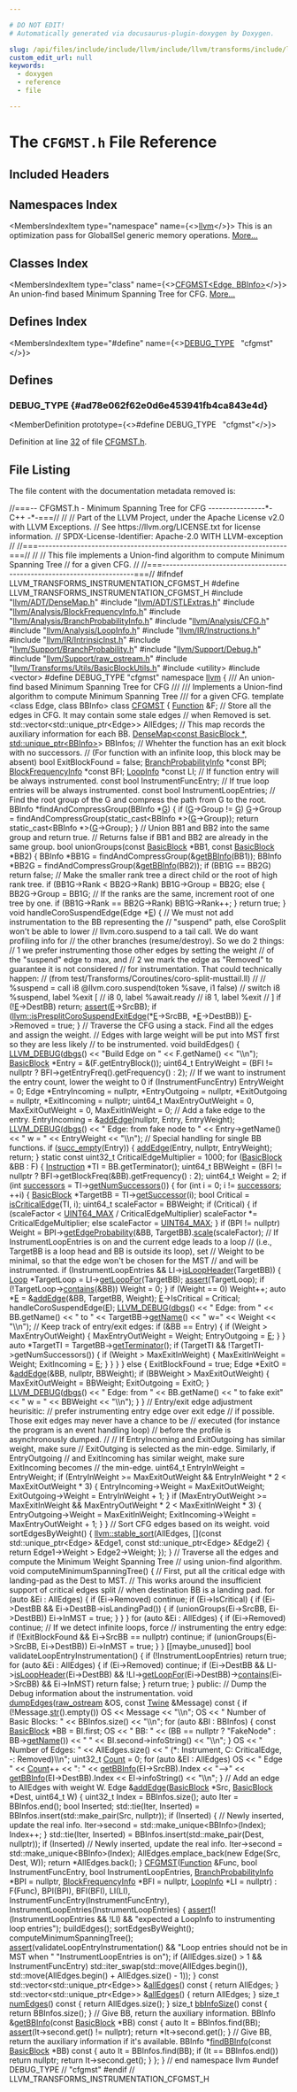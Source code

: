 ```yaml
---

# DO NOT EDIT!
# Automatically generated via docusaurus-plugin-doxygen by Doxygen.

slug: /api/files/include/include/llvm/include/llvm/transforms/include/llvm/transforms/instrumentation/cfgmst-h
custom_edit_url: null
keywords:
  - doxygen
  - reference
  - file

---
```





# The `CFGMST.h` File Reference

<DoxygenPage pluginConfig={pluginConfig}>



## Included Headers

<IncludesList>
<IncludesListItem
  filePath="llvm/ADT/DenseMap.h"
  permalink="/docs/api/files/include/include/llvm/include/llvm/adt/densemap-h"
  isLocal="true" />
<IncludesListItem
  filePath="llvm/ADT/STLExtras.h"
  permalink="/docs/api/files/include/include/llvm/include/llvm/adt/stlextras-h"
  isLocal="true" />
<IncludesListItem
  filePath="llvm/Analysis/BlockFrequencyInfo.h"
  permalink="/docs/api/files/include/include/llvm/include/llvm/analysis/blockfrequencyinfo-h"
  isLocal="true" />
<IncludesListItem
  filePath="llvm/Analysis/BranchProbabilityInfo.h"
  permalink="/docs/api/files/include/include/llvm/include/llvm/analysis/branchprobabilityinfo-h"
  isLocal="true" />
<IncludesListItem
  filePath="llvm/Analysis/CFG.h"
  permalink="/docs/api/files/include/include/llvm/include/llvm/analysis/cfg-h"
  isLocal="true" />
<IncludesListItem
  filePath="llvm/Analysis/LoopInfo.h"
  permalink="/docs/api/files/include/include/llvm/include/llvm/analysis/loopinfo-h"
  isLocal="true" />
<IncludesListItem
  filePath="llvm/IR/Instructions.h"
  permalink="/docs/api/files/include/include/llvm/include/llvm/ir/instructions-h"
  isLocal="true" />
<IncludesListItem
  filePath="llvm/IR/IntrinsicInst.h"
  permalink="/docs/api/files/include/include/llvm/include/llvm/ir/intrinsicinst-h"
  isLocal="true" />
<IncludesListItem
  filePath="llvm/Support/BranchProbability.h"
  permalink="/docs/api/files/include/include/llvm/include/llvm/support/branchprobability-h"
  isLocal="true" />
<IncludesListItem
  filePath="llvm/Support/Debug.h"
  permalink="/docs/api/files/include/include/llvm/include/llvm/support/debug-h"
  isLocal="true" />
<IncludesListItem
  filePath="llvm/Support/raw_ostream.h"
  permalink="/docs/api/files/include/include/llvm/include/llvm/support/raw-ostream-h"
  isLocal="true" />
<IncludesListItem
  filePath="llvm/Transforms/Utils/BasicBlockUtils.h"
  permalink="/docs/api/files/include/include/llvm/include/llvm/transforms/include/llvm/transforms/utils/basicblockutils-h"
  isLocal="true" />
<IncludesListItem
  filePath="utility"
  permalink=""
  isLocal="false" />
<IncludesListItem
  filePath="vector"
  permalink=""
  isLocal="false" />
</IncludesList>

## Namespaces Index

<MembersIndex>

<MembersIndexItem
  type="namespace"
  name={<><a href="/docs/api/namespaces/llvm">llvm</a></>}>
This is an optimization pass for GlobalISel generic memory operations. <a href="/docs/api/namespaces/llvm/#details">More...</a>
</MembersIndexItem>

</MembersIndex>

## Classes Index

<MembersIndex>

<MembersIndexItem
  type="class"
  name={<><a href="/docs/api/classes/llvm/cfgmst">CFGMST&lt;Edge, BBInfo&gt;</a></>}>
An union-find based Minimum Spanning Tree for CFG. <a href="/docs/api/classes/llvm/cfgmst/#details">More...</a>
</MembersIndexItem>

</MembersIndex>

## Defines Index

<MembersIndex>

<MembersIndexItem
  type="#define"
  name={<><a href="#ad78e062f62e0d6e453941fb4ca843e4d">DEBUG&#95;TYPE</a>&nbsp;&nbsp;&nbsp;&quot;cfgmst&quot;</>}>
</MembersIndexItem>

</MembersIndex>


<SectionDefinition>

## Defines

### DEBUG&#95;TYPE {#ad78e062f62e0d6e453941fb4ca843e4d}

<MemberDefinition
  prototype={<>#define DEBUG&#95;TYPE&nbsp;&nbsp;&nbsp;&quot;cfgmst&quot;</>}>

Definition at line <a href="#l00032">32</a> of file <a href="/docs/api/files/include/include/llvm/include/llvm/transforms/include/llvm/transforms/instrumentation/cfgmst-h">CFGMST.h</a>.
</MemberDefinition>

</SectionDefinition>

## File Listing

The file content with the documentation metadata removed is:

<ProgramListing>

<Link id="l00001" /><CodeLine lineNumber="1"><Highlight kind="comment">//===-- CFGMST.h - Minimum Spanning Tree for CFG ----------------&#42;- C++ -&#42;-===//</Highlight><Highlight kind="normal"></Highlight></CodeLine>
<Link id="l00002" /><CodeLine lineNumber="2"><Highlight kind="normal"></Highlight><Highlight kind="comment">//</Highlight><Highlight kind="normal"></Highlight></CodeLine>
<Link id="l00003" /><CodeLine lineNumber="3"><Highlight kind="normal"></Highlight><Highlight kind="comment">// Part of the LLVM Project, under the Apache License v2.0 with LLVM Exceptions.</Highlight><Highlight kind="normal"></Highlight></CodeLine>
<Link id="l00004" /><CodeLine lineNumber="4"><Highlight kind="normal"></Highlight><Highlight kind="comment">// See https://llvm.org/LICENSE.txt for license information.</Highlight><Highlight kind="normal"></Highlight></CodeLine>
<Link id="l00005" /><CodeLine lineNumber="5"><Highlight kind="normal"></Highlight><Highlight kind="comment">// SPDX-License-Identifier: Apache-2.0 WITH LLVM-exception</Highlight><Highlight kind="normal"></Highlight></CodeLine>
<Link id="l00006" /><CodeLine lineNumber="6"><Highlight kind="normal"></Highlight><Highlight kind="comment">//</Highlight><Highlight kind="normal"></Highlight></CodeLine>
<Link id="l00007" /><CodeLine lineNumber="7"><Highlight kind="normal"></Highlight><Highlight kind="comment">//===----------------------------------------------------------------------===//</Highlight><Highlight kind="normal"></Highlight></CodeLine>
<Link id="l00008" /><CodeLine lineNumber="8"><Highlight kind="normal"></Highlight><Highlight kind="comment">//</Highlight><Highlight kind="normal"></Highlight></CodeLine>
<Link id="l00009" /><CodeLine lineNumber="9"><Highlight kind="normal"></Highlight><Highlight kind="comment">// This file implements a Union-find algorithm to compute Minimum Spanning Tree</Highlight><Highlight kind="normal"></Highlight></CodeLine>
<Link id="l00010" /><CodeLine lineNumber="10"><Highlight kind="normal"></Highlight><Highlight kind="comment">// for a given CFG.</Highlight><Highlight kind="normal"></Highlight></CodeLine>
<Link id="l00011" /><CodeLine lineNumber="11"><Highlight kind="normal"></Highlight><Highlight kind="comment">//</Highlight><Highlight kind="normal"></Highlight></CodeLine>
<Link id="l00012" /><CodeLine lineNumber="12"><Highlight kind="normal"></Highlight><Highlight kind="comment">//===----------------------------------------------------------------------===//</Highlight><Highlight kind="normal"></Highlight></CodeLine>
<Link id="l00013" /><CodeLine lineNumber="13"><Highlight kind="normal"></Highlight></CodeLine>
<Link id="l00014" /><CodeLine lineNumber="14"><Highlight kind="normal"></Highlight><Highlight kind="preprocessor">#ifndef LLVM&#95;TRANSFORMS&#95;INSTRUMENTATION&#95;CFGMST&#95;H</Highlight><Highlight kind="normal"></Highlight></CodeLine>
<Link id="l00015" /><CodeLine lineNumber="15"><Highlight kind="normal"></Highlight><Highlight kind="preprocessor">#define LLVM&#95;TRANSFORMS&#95;INSTRUMENTATION&#95;CFGMST&#95;H</Highlight><Highlight kind="normal"></Highlight></CodeLine>
<Link id="l00016" /><CodeLine lineNumber="16"><Highlight kind="normal"></Highlight></CodeLine>
<Link id="l00017" /><CodeLine lineNumber="17"><Highlight kind="normal"></Highlight><Highlight kind="preprocessor">#include &quot;<a href="/docs/api/files/include/include/llvm/include/llvm/adt/densemap-h">llvm/ADT/DenseMap.h</a>&quot;</Highlight><Highlight kind="normal"></Highlight></CodeLine>
<Link id="l00018" /><CodeLine lineNumber="18"><Highlight kind="normal"></Highlight><Highlight kind="preprocessor">#include &quot;<a href="/docs/api/files/include/include/llvm/include/llvm/adt/stlextras-h">llvm/ADT/STLExtras.h</a>&quot;</Highlight><Highlight kind="normal"></Highlight></CodeLine>
<Link id="l00019" /><CodeLine lineNumber="19"><Highlight kind="normal"></Highlight><Highlight kind="preprocessor">#include &quot;<a href="/docs/api/files/include/include/llvm/include/llvm/analysis/blockfrequencyinfo-h">llvm/Analysis/BlockFrequencyInfo.h</a>&quot;</Highlight><Highlight kind="normal"></Highlight></CodeLine>
<Link id="l00020" /><CodeLine lineNumber="20"><Highlight kind="normal"></Highlight><Highlight kind="preprocessor">#include &quot;<a href="/docs/api/files/include/include/llvm/include/llvm/analysis/branchprobabilityinfo-h">llvm/Analysis/BranchProbabilityInfo.h</a>&quot;</Highlight><Highlight kind="normal"></Highlight></CodeLine>
<Link id="l00021" /><CodeLine lineNumber="21"><Highlight kind="normal"></Highlight><Highlight kind="preprocessor">#include &quot;<a href="/docs/api/files/include/include/llvm/include/llvm/analysis/cfg-h">llvm/Analysis/CFG.h</a>&quot;</Highlight><Highlight kind="normal"></Highlight></CodeLine>
<Link id="l00022" /><CodeLine lineNumber="22"><Highlight kind="normal"></Highlight><Highlight kind="preprocessor">#include &quot;<a href="/docs/api/files/include/include/llvm/include/llvm/analysis/loopinfo-h">llvm/Analysis/LoopInfo.h</a>&quot;</Highlight><Highlight kind="normal"></Highlight></CodeLine>
<Link id="l00023" /><CodeLine lineNumber="23"><Highlight kind="normal"></Highlight><Highlight kind="preprocessor">#include &quot;<a href="/docs/api/files/include/include/llvm/include/llvm/ir/instructions-h">llvm/IR/Instructions.h</a>&quot;</Highlight><Highlight kind="normal"></Highlight></CodeLine>
<Link id="l00024" /><CodeLine lineNumber="24"><Highlight kind="normal"></Highlight><Highlight kind="preprocessor">#include &quot;<a href="/docs/api/files/include/include/llvm/include/llvm/ir/intrinsicinst-h">llvm/IR/IntrinsicInst.h</a>&quot;</Highlight><Highlight kind="normal"></Highlight></CodeLine>
<Link id="l00025" /><CodeLine lineNumber="25"><Highlight kind="normal"></Highlight><Highlight kind="preprocessor">#include &quot;<a href="/docs/api/files/include/include/llvm/include/llvm/support/branchprobability-h">llvm/Support/BranchProbability.h</a>&quot;</Highlight><Highlight kind="normal"></Highlight></CodeLine>
<Link id="l00026" /><CodeLine lineNumber="26"><Highlight kind="normal"></Highlight><Highlight kind="preprocessor">#include &quot;<a href="/docs/api/files/include/include/llvm/include/llvm/support/debug-h">llvm/Support/Debug.h</a>&quot;</Highlight><Highlight kind="normal"></Highlight></CodeLine>
<Link id="l00027" /><CodeLine lineNumber="27"><Highlight kind="normal"></Highlight><Highlight kind="preprocessor">#include &quot;<a href="/docs/api/files/include/include/llvm/include/llvm/support/raw-ostream-h">llvm/Support/raw&#95;ostream.h</a>&quot;</Highlight><Highlight kind="normal"></Highlight></CodeLine>
<Link id="l00028" /><CodeLine lineNumber="28"><Highlight kind="normal"></Highlight><Highlight kind="preprocessor">#include &quot;<a href="/docs/api/files/include/include/llvm/include/llvm/transforms/include/llvm/transforms/utils/basicblockutils-h">llvm/Transforms/Utils/BasicBlockUtils.h</a>&quot;</Highlight><Highlight kind="normal"></Highlight></CodeLine>
<Link id="l00029" /><CodeLine lineNumber="29"><Highlight kind="normal"></Highlight><Highlight kind="preprocessor">#include &lt;utility&gt;</Highlight><Highlight kind="normal"></Highlight></CodeLine>
<Link id="l00030" /><CodeLine lineNumber="30"><Highlight kind="normal"></Highlight><Highlight kind="preprocessor">#include &lt;vector&gt;</Highlight><Highlight kind="normal"></Highlight></CodeLine>
<Link id="l00031" /><CodeLine lineNumber="31"><Highlight kind="normal"></Highlight></CodeLine>
<Link id="l00032" /><CodeLine lineNumber="32" lineLink="#ad78e062f62e0d6e453941fb4ca843e4d"><Highlight kind="normal"></Highlight><Highlight kind="preprocessor">#define DEBUG&#95;TYPE &quot;cfgmst&quot;</Highlight><Highlight kind="normal"></Highlight></CodeLine>
<Link id="l00033" /><CodeLine lineNumber="33"><Highlight kind="normal"></Highlight></CodeLine>
<Link id="l00034" /><CodeLine lineNumber="34"><Highlight kind="normal"></Highlight><Highlight kind="keyword">namespace </Highlight><Highlight kind="normal"><a href="/docs/api/namespaces/llvm">llvm</a> &#123;</Highlight></CodeLine>
<Link id="l00035" /><CodeLine lineNumber="35"><Highlight kind="normal"></Highlight><Highlight kind="comment"></Highlight></CodeLine>
<Link id="l00036" /><CodeLine lineNumber="36"><Highlight kind="comment">/// An union-find based Minimum Spanning Tree for CFG</Highlight></CodeLine>
<Link id="l00037" /><CodeLine lineNumber="37"><Highlight kind="comment">///</Highlight></CodeLine>
<Link id="l00038" /><CodeLine lineNumber="38"><Highlight kind="comment">/// Implements a Union-find algorithm to compute Minimum Spanning Tree</Highlight></CodeLine>
<Link id="l00039" /><CodeLine lineNumber="39"><Highlight kind="comment">/// for a given CFG.</Highlight><Highlight kind="normal"></Highlight></CodeLine>
<Link id="l00040" /><CodeLine lineNumber="40" lineLink="/docs/api/classes/llvm/cfgmst"><Highlight kind="normal"></Highlight><Highlight kind="keyword">template</Highlight><Highlight kind="normal"> &lt;</Highlight><Highlight kind="keyword">class</Highlight><Highlight kind="normal"> Edge, </Highlight><Highlight kind="keyword">class</Highlight><Highlight kind="normal"> BBInfo&gt; </Highlight><Highlight kind="keyword">class </Highlight><Highlight kind="normal"><a href="/docs/api/classes/llvm/cfgmst/#aadbf6fcebe9363050984331d3b84cc9f">CFGMST</a> &#123;</Highlight></CodeLine>
<Link id="l00041" /><CodeLine lineNumber="41"><Highlight kind="normal">  <a href="/docs/api/classes/llvm/function">Function</a> &amp;F;</Highlight></CodeLine>
<Link id="l00042" /><CodeLine lineNumber="42"><Highlight kind="normal"></Highlight></CodeLine>
<Link id="l00043" /><CodeLine lineNumber="43"><Highlight kind="normal">  </Highlight><Highlight kind="comment">// Store all the edges in CFG. It may contain some stale edges</Highlight><Highlight kind="normal"></Highlight></CodeLine>
<Link id="l00044" /><CodeLine lineNumber="44"><Highlight kind="normal">  </Highlight><Highlight kind="comment">// when Removed is set.</Highlight><Highlight kind="normal"></Highlight></CodeLine>
<Link id="l00045" /><CodeLine lineNumber="45"><Highlight kind="normal">  std::vector&lt;std::unique&#95;ptr&lt;Edge&gt;&gt; AllEdges;</Highlight></CodeLine>
<Link id="l00046" /><CodeLine lineNumber="46"><Highlight kind="normal"></Highlight></CodeLine>
<Link id="l00047" /><CodeLine lineNumber="47"><Highlight kind="normal">  </Highlight><Highlight kind="comment">// This map records the auxiliary information for each BB.</Highlight><Highlight kind="normal"></Highlight></CodeLine>
<Link id="l00048" /><CodeLine lineNumber="48"><Highlight kind="normal">  <a href="/docs/api/classes/llvm/densemap">DenseMap&lt;const BasicBlock &#42;, std::unique&#95;ptr&lt;BBInfo&gt;</a>&gt; BBInfos;</Highlight></CodeLine>
<Link id="l00049" /><CodeLine lineNumber="49"><Highlight kind="normal"></Highlight></CodeLine>
<Link id="l00050" /><CodeLine lineNumber="50"><Highlight kind="normal">  </Highlight><Highlight kind="comment">// Whehter the function has an exit block with no successors.</Highlight><Highlight kind="normal"></Highlight></CodeLine>
<Link id="l00051" /><CodeLine lineNumber="51"><Highlight kind="normal">  </Highlight><Highlight kind="comment">// (For function with an infinite loop, this block may be absent)</Highlight><Highlight kind="normal"></Highlight></CodeLine>
<Link id="l00052" /><CodeLine lineNumber="52"><Highlight kind="normal">  </Highlight><Highlight kind="keywordtype">bool</Highlight><Highlight kind="normal"> ExitBlockFound = </Highlight><Highlight kind="keyword">false</Highlight><Highlight kind="normal">;</Highlight></CodeLine>
<Link id="l00053" /><CodeLine lineNumber="53"><Highlight kind="normal"></Highlight></CodeLine>
<Link id="l00054" /><CodeLine lineNumber="54"><Highlight kind="normal">  <a href="/docs/api/classes/llvm/branchprobabilityinfo">BranchProbabilityInfo</a> &#42;</Highlight><Highlight kind="keyword">const</Highlight><Highlight kind="normal"> BPI;</Highlight></CodeLine>
<Link id="l00055" /><CodeLine lineNumber="55"><Highlight kind="normal">  <a href="/docs/api/classes/llvm/blockfrequencyinfo">BlockFrequencyInfo</a> &#42;</Highlight><Highlight kind="keyword">const</Highlight><Highlight kind="normal"> BFI;</Highlight></CodeLine>
<Link id="l00056" /><CodeLine lineNumber="56"><Highlight kind="normal">  <a href="/docs/api/classes/llvm/loopinfo">LoopInfo</a> &#42;</Highlight><Highlight kind="keyword">const</Highlight><Highlight kind="normal"> LI;</Highlight></CodeLine>
<Link id="l00057" /><CodeLine lineNumber="57"><Highlight kind="normal"></Highlight></CodeLine>
<Link id="l00058" /><CodeLine lineNumber="58"><Highlight kind="normal">  </Highlight><Highlight kind="comment">// If function entry will be always instrumented.</Highlight><Highlight kind="normal"></Highlight></CodeLine>
<Link id="l00059" /><CodeLine lineNumber="59"><Highlight kind="normal">  </Highlight><Highlight kind="keyword">const</Highlight><Highlight kind="normal"> </Highlight><Highlight kind="keywordtype">bool</Highlight><Highlight kind="normal"> InstrumentFuncEntry;</Highlight></CodeLine>
<Link id="l00060" /><CodeLine lineNumber="60"><Highlight kind="normal"></Highlight></CodeLine>
<Link id="l00061" /><CodeLine lineNumber="61"><Highlight kind="normal">  </Highlight><Highlight kind="comment">// If true loop entries will be always instrumented.</Highlight><Highlight kind="normal"></Highlight></CodeLine>
<Link id="l00062" /><CodeLine lineNumber="62"><Highlight kind="normal">  </Highlight><Highlight kind="keyword">const</Highlight><Highlight kind="normal"> </Highlight><Highlight kind="keywordtype">bool</Highlight><Highlight kind="normal"> InstrumentLoopEntries;</Highlight></CodeLine>
<Link id="l00063" /><CodeLine lineNumber="63"><Highlight kind="normal"></Highlight></CodeLine>
<Link id="l00064" /><CodeLine lineNumber="64"><Highlight kind="normal">  </Highlight><Highlight kind="comment">// Find the root group of the G and compress the path from G to the root.</Highlight><Highlight kind="normal"></Highlight></CodeLine>
<Link id="l00065" /><CodeLine lineNumber="65"><Highlight kind="normal">  BBInfo &#42;findAndCompressGroup(BBInfo &#42;<a href="/docs/api/files/lib/lib/support/md5-cpp/#ad96b7cf3182ce2ba85e5a7a93b12c441">G</a>) &#123;</Highlight></CodeLine>
<Link id="l00066" /><CodeLine lineNumber="66"><Highlight kind="normal">    </Highlight><Highlight kind="keywordflow">if</Highlight><Highlight kind="normal"> (<a href="/docs/api/files/lib/lib/support/md5-cpp/#ad96b7cf3182ce2ba85e5a7a93b12c441">G</a>-&gt;Group != <a href="/docs/api/files/lib/lib/support/md5-cpp/#ad96b7cf3182ce2ba85e5a7a93b12c441">G</a>)</Highlight></CodeLine>
<Link id="l00067" /><CodeLine lineNumber="67"><Highlight kind="normal">      <a href="/docs/api/files/lib/lib/support/md5-cpp/#ad96b7cf3182ce2ba85e5a7a93b12c441">G</a>-&gt;Group = findAndCompressGroup(</Highlight><Highlight kind="keyword">static&#95;cast&lt;</Highlight><Highlight kind="normal">BBInfo &#42;</Highlight><Highlight kind="keyword">&gt;</Highlight><Highlight kind="normal">(<a href="/docs/api/files/lib/lib/support/md5-cpp/#ad96b7cf3182ce2ba85e5a7a93b12c441">G</a>-&gt;Group));</Highlight></CodeLine>
<Link id="l00068" /><CodeLine lineNumber="68"><Highlight kind="normal">    </Highlight><Highlight kind="keywordflow">return</Highlight><Highlight kind="normal"> </Highlight><Highlight kind="keyword">static&#95;cast&lt;</Highlight><Highlight kind="normal">BBInfo &#42;</Highlight><Highlight kind="keyword">&gt;</Highlight><Highlight kind="normal">(<a href="/docs/api/files/lib/lib/support/md5-cpp/#ad96b7cf3182ce2ba85e5a7a93b12c441">G</a>-&gt;Group);</Highlight></CodeLine>
<Link id="l00069" /><CodeLine lineNumber="69"><Highlight kind="normal">  &#125;</Highlight></CodeLine>
<Link id="l00070" /><CodeLine lineNumber="70"><Highlight kind="normal"></Highlight></CodeLine>
<Link id="l00071" /><CodeLine lineNumber="71"><Highlight kind="normal">  </Highlight><Highlight kind="comment">// Union BB1 and BB2 into the same group and return true.</Highlight><Highlight kind="normal"></Highlight></CodeLine>
<Link id="l00072" /><CodeLine lineNumber="72"><Highlight kind="normal">  </Highlight><Highlight kind="comment">// Returns false if BB1 and BB2 are already in the same group.</Highlight><Highlight kind="normal"></Highlight></CodeLine>
<Link id="l00073" /><CodeLine lineNumber="73"><Highlight kind="normal">  </Highlight><Highlight kind="keywordtype">bool</Highlight><Highlight kind="normal"> unionGroups(</Highlight><Highlight kind="keyword">const</Highlight><Highlight kind="normal"> <a href="/docs/api/classes/llvm/basicblock">BasicBlock</a> &#42;BB1, </Highlight><Highlight kind="keyword">const</Highlight><Highlight kind="normal"> <a href="/docs/api/classes/llvm/basicblock">BasicBlock</a> &#42;BB2) &#123;</Highlight></CodeLine>
<Link id="l00074" /><CodeLine lineNumber="74"><Highlight kind="normal">    BBInfo &#42;BB1G = findAndCompressGroup(&amp;<a href="/docs/api/classes/llvm/cfgmst/#acbbc178bee3824add820cff379b1e9c2">getBBInfo</a>(BB1));</Highlight></CodeLine>
<Link id="l00075" /><CodeLine lineNumber="75"><Highlight kind="normal">    BBInfo &#42;BB2G = findAndCompressGroup(&amp;<a href="/docs/api/classes/llvm/cfgmst/#acbbc178bee3824add820cff379b1e9c2">getBBInfo</a>(BB2));</Highlight></CodeLine>
<Link id="l00076" /><CodeLine lineNumber="76"><Highlight kind="normal"></Highlight></CodeLine>
<Link id="l00077" /><CodeLine lineNumber="77"><Highlight kind="normal">    </Highlight><Highlight kind="keywordflow">if</Highlight><Highlight kind="normal"> (BB1G == BB2G)</Highlight></CodeLine>
<Link id="l00078" /><CodeLine lineNumber="78"><Highlight kind="normal">      </Highlight><Highlight kind="keywordflow">return</Highlight><Highlight kind="normal"> </Highlight><Highlight kind="keyword">false</Highlight><Highlight kind="normal">;</Highlight></CodeLine>
<Link id="l00079" /><CodeLine lineNumber="79"><Highlight kind="normal"></Highlight></CodeLine>
<Link id="l00080" /><CodeLine lineNumber="80"><Highlight kind="normal">    </Highlight><Highlight kind="comment">// Make the smaller rank tree a direct child or the root of high rank tree.</Highlight><Highlight kind="normal"></Highlight></CodeLine>
<Link id="l00081" /><CodeLine lineNumber="81"><Highlight kind="normal">    </Highlight><Highlight kind="keywordflow">if</Highlight><Highlight kind="normal"> (BB1G-&gt;Rank &lt; BB2G-&gt;Rank)</Highlight></CodeLine>
<Link id="l00082" /><CodeLine lineNumber="82"><Highlight kind="normal">      BB1G-&gt;Group = BB2G;</Highlight></CodeLine>
<Link id="l00083" /><CodeLine lineNumber="83"><Highlight kind="normal">    </Highlight><Highlight kind="keywordflow">else</Highlight><Highlight kind="normal"> &#123;</Highlight></CodeLine>
<Link id="l00084" /><CodeLine lineNumber="84"><Highlight kind="normal">      BB2G-&gt;Group = BB1G;</Highlight></CodeLine>
<Link id="l00085" /><CodeLine lineNumber="85"><Highlight kind="normal">      </Highlight><Highlight kind="comment">// If the ranks are the same, increment root of one tree by one.</Highlight><Highlight kind="normal"></Highlight></CodeLine>
<Link id="l00086" /><CodeLine lineNumber="86"><Highlight kind="normal">      </Highlight><Highlight kind="keywordflow">if</Highlight><Highlight kind="normal"> (BB1G-&gt;Rank == BB2G-&gt;Rank)</Highlight></CodeLine>
<Link id="l00087" /><CodeLine lineNumber="87"><Highlight kind="normal">        BB1G-&gt;Rank++;</Highlight></CodeLine>
<Link id="l00088" /><CodeLine lineNumber="88"><Highlight kind="normal">    &#125;</Highlight></CodeLine>
<Link id="l00089" /><CodeLine lineNumber="89"><Highlight kind="normal">    </Highlight><Highlight kind="keywordflow">return</Highlight><Highlight kind="normal"> </Highlight><Highlight kind="keyword">true</Highlight><Highlight kind="normal">;</Highlight></CodeLine>
<Link id="l00090" /><CodeLine lineNumber="90"><Highlight kind="normal">  &#125;</Highlight></CodeLine>
<Link id="l00091" /><CodeLine lineNumber="91"><Highlight kind="normal"></Highlight></CodeLine>
<Link id="l00092" /><CodeLine lineNumber="92"><Highlight kind="normal">  </Highlight><Highlight kind="keywordtype">void</Highlight><Highlight kind="normal"> handleCoroSuspendEdge(Edge &#42;<a href="/docs/api/files/lib/lib/ir/builtingcs-cpp/#abb2b3a60ccc38a28239e19a1646e0c8a">E</a>) &#123;</Highlight></CodeLine>
<Link id="l00093" /><CodeLine lineNumber="93"><Highlight kind="normal">    </Highlight><Highlight kind="comment">// We must not add instrumentation to the BB representing the</Highlight><Highlight kind="normal"></Highlight></CodeLine>
<Link id="l00094" /><CodeLine lineNumber="94"><Highlight kind="normal">    </Highlight><Highlight kind="comment">// &quot;suspend&quot; path, else CoroSplit won&#39;t be able to lower</Highlight><Highlight kind="normal"></Highlight></CodeLine>
<Link id="l00095" /><CodeLine lineNumber="95"><Highlight kind="normal">    </Highlight><Highlight kind="comment">// llvm.coro.suspend to a tail call. We do want profiling info for</Highlight><Highlight kind="normal"></Highlight></CodeLine>
<Link id="l00096" /><CodeLine lineNumber="96"><Highlight kind="normal">    </Highlight><Highlight kind="comment">// the other branches (resume/destroy). So we do 2 things:</Highlight><Highlight kind="normal"></Highlight></CodeLine>
<Link id="l00097" /><CodeLine lineNumber="97"><Highlight kind="normal">    </Highlight><Highlight kind="comment">// 1 we prefer instrumenting those other edges by setting the weight</Highlight><Highlight kind="normal"></Highlight></CodeLine>
<Link id="l00098" /><CodeLine lineNumber="98"><Highlight kind="normal">    </Highlight><Highlight kind="comment">//    of the &quot;suspend&quot; edge to max, and</Highlight><Highlight kind="normal"></Highlight></CodeLine>
<Link id="l00099" /><CodeLine lineNumber="99"><Highlight kind="normal">    </Highlight><Highlight kind="comment">// 2 we mark the edge as &quot;Removed&quot; to guarantee it is not considered</Highlight><Highlight kind="normal"></Highlight></CodeLine>
<Link id="l00100" /><CodeLine lineNumber="100"><Highlight kind="normal">    </Highlight><Highlight kind="comment">//    for instrumentation. That could technically happen:</Highlight><Highlight kind="normal"></Highlight></CodeLine>
<Link id="l00101" /><CodeLine lineNumber="101"><Highlight kind="normal">    </Highlight><Highlight kind="comment">//    (from test/Transforms/Coroutines/coro-split-musttail.ll)</Highlight><Highlight kind="normal"></Highlight></CodeLine>
<Link id="l00102" /><CodeLine lineNumber="102"><Highlight kind="normal">    </Highlight><Highlight kind="comment">//</Highlight><Highlight kind="normal"></Highlight></CodeLine>
<Link id="l00103" /><CodeLine lineNumber="103"><Highlight kind="normal">    </Highlight><Highlight kind="comment">// %suspend = call i8 @llvm.coro.suspend(token %save, i1 false)</Highlight><Highlight kind="normal"></Highlight></CodeLine>
<Link id="l00104" /><CodeLine lineNumber="104"><Highlight kind="normal">    </Highlight><Highlight kind="comment">// switch i8 %suspend, label %exit &#91;</Highlight><Highlight kind="normal"></Highlight></CodeLine>
<Link id="l00105" /><CodeLine lineNumber="105"><Highlight kind="normal">    </Highlight><Highlight kind="comment">//   i8 0, label %await.ready</Highlight><Highlight kind="normal"></Highlight></CodeLine>
<Link id="l00106" /><CodeLine lineNumber="106"><Highlight kind="normal">    </Highlight><Highlight kind="comment">//   i8 1, label %exit</Highlight><Highlight kind="normal"></Highlight></CodeLine>
<Link id="l00107" /><CodeLine lineNumber="107"><Highlight kind="normal">    </Highlight><Highlight kind="comment">// &#93;</Highlight><Highlight kind="normal"></Highlight></CodeLine>
<Link id="l00108" /><CodeLine lineNumber="108"><Highlight kind="normal">    </Highlight><Highlight kind="keywordflow">if</Highlight><Highlight kind="normal"> (!<a href="/docs/api/files/lib/lib/ir/builtingcs-cpp/#abb2b3a60ccc38a28239e19a1646e0c8a">E</a>-&gt;DestBB)</Highlight></CodeLine>
<Link id="l00109" /><CodeLine lineNumber="109"><Highlight kind="normal">      </Highlight><Highlight kind="keywordflow">return</Highlight><Highlight kind="normal">;</Highlight></CodeLine>
<Link id="l00110" /><CodeLine lineNumber="110"><Highlight kind="normal">    <a href="/docs/api/files/lib/lib/target/lib/target/amdgpu/silowercontrolflow-cpp/#a4868c5d81c5ccc98c47aeab6244346a0">assert</a>(<a href="/docs/api/files/lib/lib/ir/builtingcs-cpp/#abb2b3a60ccc38a28239e19a1646e0c8a">E</a>-&gt;SrcBB);</Highlight></CodeLine>
<Link id="l00111" /><CodeLine lineNumber="111"><Highlight kind="normal">    </Highlight><Highlight kind="keywordflow">if</Highlight><Highlight kind="normal"> (<a href="/docs/api/namespaces/llvm/#ac4603b4fac07d9342d2ea27067c81057">llvm::isPresplitCoroSuspendExitEdge</a>(&#42;<a href="/docs/api/files/lib/lib/ir/builtingcs-cpp/#abb2b3a60ccc38a28239e19a1646e0c8a">E</a>-&gt;SrcBB, &#42;<a href="/docs/api/files/lib/lib/ir/builtingcs-cpp/#abb2b3a60ccc38a28239e19a1646e0c8a">E</a>-&gt;DestBB))</Highlight></CodeLine>
<Link id="l00112" /><CodeLine lineNumber="112"><Highlight kind="normal">      <a href="/docs/api/files/lib/lib/ir/builtingcs-cpp/#abb2b3a60ccc38a28239e19a1646e0c8a">E</a>-&gt;Removed = </Highlight><Highlight kind="keyword">true</Highlight><Highlight kind="normal">;</Highlight></CodeLine>
<Link id="l00113" /><CodeLine lineNumber="113"><Highlight kind="normal">  &#125;</Highlight></CodeLine>
<Link id="l00114" /><CodeLine lineNumber="114"><Highlight kind="normal"></Highlight></CodeLine>
<Link id="l00115" /><CodeLine lineNumber="115"><Highlight kind="normal">  </Highlight><Highlight kind="comment">// Traverse the CFG using a stack. Find all the edges and assign the weight.</Highlight><Highlight kind="normal"></Highlight></CodeLine>
<Link id="l00116" /><CodeLine lineNumber="116"><Highlight kind="normal">  </Highlight><Highlight kind="comment">// Edges with large weight will be put into MST first so they are less likely</Highlight><Highlight kind="normal"></Highlight></CodeLine>
<Link id="l00117" /><CodeLine lineNumber="117"><Highlight kind="normal">  </Highlight><Highlight kind="comment">// to be instrumented.</Highlight><Highlight kind="normal"></Highlight></CodeLine>
<Link id="l00118" /><CodeLine lineNumber="118"><Highlight kind="normal">  </Highlight><Highlight kind="keywordtype">void</Highlight><Highlight kind="normal"> buildEdges() &#123;</Highlight></CodeLine>
<Link id="l00119" /><CodeLine lineNumber="119"><Highlight kind="normal">    <a href="/docs/api/files/include/include/llvm/include/llvm/support/debug-h/#a196897517069dda1bdb549e24468f7d7">LLVM&#95;DEBUG</a>(<a href="/docs/api/namespaces/llvm/#a7c46c742c31be54870e2038048e6b391">dbgs</a>() &lt;&lt; </Highlight><Highlight kind="stringliteral">&quot;Build Edge on &quot;</Highlight><Highlight kind="normal"> &lt;&lt; F.getName() &lt;&lt; </Highlight><Highlight kind="stringliteral">&quot;\\n&quot;</Highlight><Highlight kind="normal">);</Highlight></CodeLine>
<Link id="l00120" /><CodeLine lineNumber="120"><Highlight kind="normal"></Highlight></CodeLine>
<Link id="l00121" /><CodeLine lineNumber="121"><Highlight kind="normal">    <a href="/docs/api/classes/llvm/basicblock">BasicBlock</a> &#42;Entry = &amp;(F.getEntryBlock());</Highlight></CodeLine>
<Link id="l00122" /><CodeLine lineNumber="122"><Highlight kind="normal">    uint64&#95;t EntryWeight =</Highlight></CodeLine>
<Link id="l00123" /><CodeLine lineNumber="123"><Highlight kind="normal">        (BFI != </Highlight><Highlight kind="keyword">nullptr</Highlight><Highlight kind="normal"> ? BFI-&gt;getEntryFreq().getFrequency() : 2);</Highlight></CodeLine>
<Link id="l00124" /><CodeLine lineNumber="124"><Highlight kind="normal">    </Highlight><Highlight kind="comment">// If we want to instrument the entry count, lower the weight to 0</Highlight><Highlight kind="normal"></Highlight></CodeLine>
<Link id="l00125" /><CodeLine lineNumber="125"><Highlight kind="normal">    </Highlight><Highlight kind="keywordflow">if</Highlight><Highlight kind="normal"> (InstrumentFuncEntry)</Highlight></CodeLine>
<Link id="l00126" /><CodeLine lineNumber="126"><Highlight kind="normal">      EntryWeight = 0;</Highlight></CodeLine>
<Link id="l00127" /><CodeLine lineNumber="127"><Highlight kind="normal">    Edge &#42;EntryIncoming = </Highlight><Highlight kind="keyword">nullptr</Highlight><Highlight kind="normal">, &#42;EntryOutgoing = </Highlight><Highlight kind="keyword">nullptr</Highlight><Highlight kind="normal">,</Highlight></CodeLine>
<Link id="l00128" /><CodeLine lineNumber="128"><Highlight kind="normal">         &#42;ExitOutgoing = </Highlight><Highlight kind="keyword">nullptr</Highlight><Highlight kind="normal">, &#42;ExitIncoming = </Highlight><Highlight kind="keyword">nullptr</Highlight><Highlight kind="normal">;</Highlight></CodeLine>
<Link id="l00129" /><CodeLine lineNumber="129"><Highlight kind="normal">    uint64&#95;t MaxEntryOutWeight = 0, MaxExitOutWeight = 0, MaxExitInWeight = 0;</Highlight></CodeLine>
<Link id="l00130" /><CodeLine lineNumber="130"><Highlight kind="normal"></Highlight></CodeLine>
<Link id="l00131" /><CodeLine lineNumber="131"><Highlight kind="normal">    </Highlight><Highlight kind="comment">// Add a fake edge to the entry.</Highlight><Highlight kind="normal"></Highlight></CodeLine>
<Link id="l00132" /><CodeLine lineNumber="132"><Highlight kind="normal">    EntryIncoming = &amp;<a href="/docs/api/classes/llvm/cfgmst/#a24f7f9f853bca2105355b7637dfefa51">addEdge</a>(</Highlight><Highlight kind="keyword">nullptr</Highlight><Highlight kind="normal">, Entry, EntryWeight);</Highlight></CodeLine>
<Link id="l00133" /><CodeLine lineNumber="133"><Highlight kind="normal">    <a href="/docs/api/files/include/include/llvm/include/llvm/support/debug-h/#a196897517069dda1bdb549e24468f7d7">LLVM&#95;DEBUG</a>(<a href="/docs/api/namespaces/llvm/#a7c46c742c31be54870e2038048e6b391">dbgs</a>() &lt;&lt; </Highlight><Highlight kind="stringliteral">&quot;  Edge: from fake node to &quot;</Highlight><Highlight kind="normal"> &lt;&lt; Entry-&gt;getName()</Highlight></CodeLine>
<Link id="l00134" /><CodeLine lineNumber="134"><Highlight kind="normal">                      &lt;&lt; </Highlight><Highlight kind="stringliteral">&quot; w = &quot;</Highlight><Highlight kind="normal"> &lt;&lt; EntryWeight &lt;&lt; </Highlight><Highlight kind="stringliteral">&quot;\\n&quot;</Highlight><Highlight kind="normal">);</Highlight></CodeLine>
<Link id="l00135" /><CodeLine lineNumber="135"><Highlight kind="normal"></Highlight></CodeLine>
<Link id="l00136" /><CodeLine lineNumber="136"><Highlight kind="normal">    </Highlight><Highlight kind="comment">// Special handling for single BB functions.</Highlight><Highlight kind="normal"></Highlight></CodeLine>
<Link id="l00137" /><CodeLine lineNumber="137"><Highlight kind="normal">    </Highlight><Highlight kind="keywordflow">if</Highlight><Highlight kind="normal"> (<a href="/docs/api/namespaces/llvm/#a126a78caf2176eb39d879c899bdd749c">succ&#95;empty</a>(Entry)) &#123;</Highlight></CodeLine>
<Link id="l00138" /><CodeLine lineNumber="138"><Highlight kind="normal">      <a href="/docs/api/classes/llvm/cfgmst/#a24f7f9f853bca2105355b7637dfefa51">addEdge</a>(Entry, </Highlight><Highlight kind="keyword">nullptr</Highlight><Highlight kind="normal">, EntryWeight);</Highlight></CodeLine>
<Link id="l00139" /><CodeLine lineNumber="139"><Highlight kind="normal">      </Highlight><Highlight kind="keywordflow">return</Highlight><Highlight kind="normal">;</Highlight></CodeLine>
<Link id="l00140" /><CodeLine lineNumber="140"><Highlight kind="normal">    &#125;</Highlight></CodeLine>
<Link id="l00141" /><CodeLine lineNumber="141"><Highlight kind="normal"></Highlight></CodeLine>
<Link id="l00142" /><CodeLine lineNumber="142"><Highlight kind="normal">    </Highlight><Highlight kind="keyword">static</Highlight><Highlight kind="normal"> </Highlight><Highlight kind="keyword">const</Highlight><Highlight kind="normal"> uint32&#95;t CriticalEdgeMultiplier = 1000;</Highlight></CodeLine>
<Link id="l00143" /><CodeLine lineNumber="143"><Highlight kind="normal"></Highlight></CodeLine>
<Link id="l00144" /><CodeLine lineNumber="144"><Highlight kind="normal">    </Highlight><Highlight kind="keywordflow">for</Highlight><Highlight kind="normal"> (<a href="/docs/api/classes/llvm/basicblock">BasicBlock</a> &amp;BB : F) &#123;</Highlight></CodeLine>
<Link id="l00145" /><CodeLine lineNumber="145"><Highlight kind="normal">      <a href="/docs/api/classes/llvm/instruction">Instruction</a> &#42;TI = BB.getTerminator();</Highlight></CodeLine>
<Link id="l00146" /><CodeLine lineNumber="146"><Highlight kind="normal">      uint64&#95;t BBWeight =</Highlight></CodeLine>
<Link id="l00147" /><CodeLine lineNumber="147"><Highlight kind="normal">          (BFI != </Highlight><Highlight kind="keyword">nullptr</Highlight><Highlight kind="normal"> ? BFI-&gt;getBlockFreq(&amp;BB).getFrequency() : 2);</Highlight></CodeLine>
<Link id="l00148" /><CodeLine lineNumber="148"><Highlight kind="normal">      uint64&#95;t Weight = 2;</Highlight></CodeLine>
<Link id="l00149" /><CodeLine lineNumber="149"><Highlight kind="normal">      </Highlight><Highlight kind="keywordflow">if</Highlight><Highlight kind="normal"> (</Highlight><Highlight kind="keywordtype">int</Highlight><Highlight kind="normal"> <a href="/docs/api/namespaces/llvm/#a26e2a938b431eaa6eca2beaa96410c9d">successors</a> = TI-&gt;<a href="/docs/api/classes/llvm/instruction/#a3287172f2d13af086e6d66364e8c6de3">getNumSuccessors</a>()) &#123;</Highlight></CodeLine>
<Link id="l00150" /><CodeLine lineNumber="150"><Highlight kind="normal">        </Highlight><Highlight kind="keywordflow">for</Highlight><Highlight kind="normal"> (</Highlight><Highlight kind="keywordtype">int</Highlight><Highlight kind="normal"> i = 0; i != <a href="/docs/api/namespaces/llvm/#a26e2a938b431eaa6eca2beaa96410c9d">successors</a>; ++i) &#123;</Highlight></CodeLine>
<Link id="l00151" /><CodeLine lineNumber="151"><Highlight kind="normal">          <a href="/docs/api/classes/llvm/basicblock">BasicBlock</a> &#42;TargetBB = TI-&gt;<a href="/docs/api/classes/llvm/instruction/#a6e5d2e18c81baaeec7dadc81a0dea993">getSuccessor</a>(i);</Highlight></CodeLine>
<Link id="l00152" /><CodeLine lineNumber="152"><Highlight kind="normal">          </Highlight><Highlight kind="keywordtype">bool</Highlight><Highlight kind="normal"> Critical = <a href="/docs/api/namespaces/llvm/#ababcf5a1223c36cb7c547c5b34c6416c">isCriticalEdge</a>(TI, i);</Highlight></CodeLine>
<Link id="l00153" /><CodeLine lineNumber="153"><Highlight kind="normal">          uint64&#95;t scaleFactor = BBWeight;</Highlight></CodeLine>
<Link id="l00154" /><CodeLine lineNumber="154"><Highlight kind="normal">          </Highlight><Highlight kind="keywordflow">if</Highlight><Highlight kind="normal"> (Critical) &#123;</Highlight></CodeLine>
<Link id="l00155" /><CodeLine lineNumber="155"><Highlight kind="normal">            </Highlight><Highlight kind="keywordflow">if</Highlight><Highlight kind="normal"> (scaleFactor &lt; <a href="/docs/api/files/include/include/llvm-c/datatypes-h/#a30654b4b67d97c42ca3f9b6052dda916">UINT64&#95;MAX</a> / CriticalEdgeMultiplier)</Highlight></CodeLine>
<Link id="l00156" /><CodeLine lineNumber="156"><Highlight kind="normal">              scaleFactor &#42;= CriticalEdgeMultiplier;</Highlight></CodeLine>
<Link id="l00157" /><CodeLine lineNumber="157"><Highlight kind="normal">            </Highlight><Highlight kind="keywordflow">else</Highlight><Highlight kind="normal"></Highlight></CodeLine>
<Link id="l00158" /><CodeLine lineNumber="158"><Highlight kind="normal">              scaleFactor = <a href="/docs/api/files/include/include/llvm-c/datatypes-h/#a30654b4b67d97c42ca3f9b6052dda916">UINT64&#95;MAX</a>;</Highlight></CodeLine>
<Link id="l00159" /><CodeLine lineNumber="159"><Highlight kind="normal">          &#125;</Highlight></CodeLine>
<Link id="l00160" /><CodeLine lineNumber="160"><Highlight kind="normal">          </Highlight><Highlight kind="keywordflow">if</Highlight><Highlight kind="normal"> (BPI != </Highlight><Highlight kind="keyword">nullptr</Highlight><Highlight kind="normal">)</Highlight></CodeLine>
<Link id="l00161" /><CodeLine lineNumber="161"><Highlight kind="normal">            Weight = BPI-&gt;<a href="/docs/api/classes/llvm/branchprobabilityinfo/#a46502d648608aa13cb485ed4af447d88">getEdgeProbability</a>(&amp;BB, TargetBB).<a href="/docs/api/classes/llvm/branchprobability/#a9ccfc22b308af94572ad6843ecc21055">scale</a>(scaleFactor);</Highlight></CodeLine>
<Link id="l00162" /><CodeLine lineNumber="162"><Highlight kind="normal">          </Highlight><Highlight kind="comment">// If InstrumentLoopEntries is on and the current edge leads to a loop</Highlight><Highlight kind="normal"></Highlight></CodeLine>
<Link id="l00163" /><CodeLine lineNumber="163"><Highlight kind="normal">          </Highlight><Highlight kind="comment">// (i.e., TargetBB is a loop head and BB is outside its loop), set</Highlight><Highlight kind="normal"></Highlight></CodeLine>
<Link id="l00164" /><CodeLine lineNumber="164"><Highlight kind="normal">          </Highlight><Highlight kind="comment">// Weight to be minimal, so that the edge won&#39;t be chosen for the MST</Highlight><Highlight kind="normal"></Highlight></CodeLine>
<Link id="l00165" /><CodeLine lineNumber="165"><Highlight kind="normal">          </Highlight><Highlight kind="comment">// and will be instrumented.</Highlight><Highlight kind="normal"></Highlight></CodeLine>
<Link id="l00166" /><CodeLine lineNumber="166"><Highlight kind="normal">          </Highlight><Highlight kind="keywordflow">if</Highlight><Highlight kind="normal"> (InstrumentLoopEntries &amp;&amp; LI-&gt;<a href="/docs/api/classes/llvm/loopinfobase/#a727d0e43acb5bfa1468c281ee3eef91f">isLoopHeader</a>(TargetBB)) &#123;</Highlight></CodeLine>
<Link id="l00167" /><CodeLine lineNumber="167"><Highlight kind="normal">            <a href="/docs/api/classes/llvm/loop">Loop</a> &#42;TargetLoop = LI-&gt;<a href="/docs/api/classes/llvm/loopinfobase/#ad61bd84d4988c90bf6c5cd62d8e7fb00">getLoopFor</a>(TargetBB);</Highlight></CodeLine>
<Link id="l00168" /><CodeLine lineNumber="168"><Highlight kind="normal">            <a href="/docs/api/files/lib/lib/target/lib/target/amdgpu/silowercontrolflow-cpp/#a4868c5d81c5ccc98c47aeab6244346a0">assert</a>(TargetLoop);</Highlight></CodeLine>
<Link id="l00169" /><CodeLine lineNumber="169"><Highlight kind="normal">            </Highlight><Highlight kind="keywordflow">if</Highlight><Highlight kind="normal"> (!TargetLoop-&gt;<a href="/docs/api/classes/llvm/loopbase/#a04337b572d34ea413c35dbac5d75530b">contains</a>(&amp;BB))</Highlight></CodeLine>
<Link id="l00170" /><CodeLine lineNumber="170"><Highlight kind="normal">              Weight = 0;</Highlight></CodeLine>
<Link id="l00171" /><CodeLine lineNumber="171"><Highlight kind="normal">          &#125;</Highlight></CodeLine>
<Link id="l00172" /><CodeLine lineNumber="172"><Highlight kind="normal">          </Highlight><Highlight kind="keywordflow">if</Highlight><Highlight kind="normal"> (Weight == 0)</Highlight></CodeLine>
<Link id="l00173" /><CodeLine lineNumber="173"><Highlight kind="normal">            Weight++;</Highlight></CodeLine>
<Link id="l00174" /><CodeLine lineNumber="174"><Highlight kind="normal">          </Highlight><Highlight kind="keyword">auto</Highlight><Highlight kind="normal"> &#42;<a href="/docs/api/files/lib/lib/ir/builtingcs-cpp/#abb2b3a60ccc38a28239e19a1646e0c8a">E</a> = &amp;<a href="/docs/api/classes/llvm/cfgmst/#a24f7f9f853bca2105355b7637dfefa51">addEdge</a>(&amp;BB, TargetBB, Weight);</Highlight></CodeLine>
<Link id="l00175" /><CodeLine lineNumber="175"><Highlight kind="normal">          <a href="/docs/api/files/lib/lib/ir/builtingcs-cpp/#abb2b3a60ccc38a28239e19a1646e0c8a">E</a>-&gt;IsCritical = Critical;</Highlight></CodeLine>
<Link id="l00176" /><CodeLine lineNumber="176"><Highlight kind="normal">          handleCoroSuspendEdge(<a href="/docs/api/files/lib/lib/ir/builtingcs-cpp/#abb2b3a60ccc38a28239e19a1646e0c8a">E</a>);</Highlight></CodeLine>
<Link id="l00177" /><CodeLine lineNumber="177"><Highlight kind="normal">          <a href="/docs/api/files/include/include/llvm/include/llvm/support/debug-h/#a196897517069dda1bdb549e24468f7d7">LLVM&#95;DEBUG</a>(<a href="/docs/api/namespaces/llvm/#a7c46c742c31be54870e2038048e6b391">dbgs</a>() &lt;&lt; </Highlight><Highlight kind="stringliteral">&quot;  Edge: from &quot;</Highlight><Highlight kind="normal"> &lt;&lt; BB.getName() &lt;&lt; </Highlight><Highlight kind="stringliteral">&quot; to &quot;</Highlight><Highlight kind="normal"></Highlight></CodeLine>
<Link id="l00178" /><CodeLine lineNumber="178"><Highlight kind="normal">                            &lt;&lt; TargetBB-&gt;<a href="/docs/api/classes/llvm/value/#adb5c319f5905c1d3ca9eb5df546388c5">getName</a>() &lt;&lt; </Highlight><Highlight kind="stringliteral">&quot;  w=&quot;</Highlight><Highlight kind="normal"> &lt;&lt; Weight &lt;&lt; </Highlight><Highlight kind="stringliteral">&quot;\\n&quot;</Highlight><Highlight kind="normal">);</Highlight></CodeLine>
<Link id="l00179" /><CodeLine lineNumber="179"><Highlight kind="normal"></Highlight></CodeLine>
<Link id="l00180" /><CodeLine lineNumber="180"><Highlight kind="normal">          </Highlight><Highlight kind="comment">// Keep track of entry/exit edges:</Highlight><Highlight kind="normal"></Highlight></CodeLine>
<Link id="l00181" /><CodeLine lineNumber="181"><Highlight kind="normal">          </Highlight><Highlight kind="keywordflow">if</Highlight><Highlight kind="normal"> (&amp;BB == Entry) &#123;</Highlight></CodeLine>
<Link id="l00182" /><CodeLine lineNumber="182"><Highlight kind="normal">            </Highlight><Highlight kind="keywordflow">if</Highlight><Highlight kind="normal"> (Weight &gt; MaxEntryOutWeight) &#123;</Highlight></CodeLine>
<Link id="l00183" /><CodeLine lineNumber="183"><Highlight kind="normal">              MaxEntryOutWeight = Weight;</Highlight></CodeLine>
<Link id="l00184" /><CodeLine lineNumber="184"><Highlight kind="normal">              EntryOutgoing = <a href="/docs/api/files/lib/lib/ir/builtingcs-cpp/#abb2b3a60ccc38a28239e19a1646e0c8a">E</a>;</Highlight></CodeLine>
<Link id="l00185" /><CodeLine lineNumber="185"><Highlight kind="normal">            &#125;</Highlight></CodeLine>
<Link id="l00186" /><CodeLine lineNumber="186"><Highlight kind="normal">          &#125;</Highlight></CodeLine>
<Link id="l00187" /><CodeLine lineNumber="187"><Highlight kind="normal"></Highlight></CodeLine>
<Link id="l00188" /><CodeLine lineNumber="188"><Highlight kind="normal">          </Highlight><Highlight kind="keyword">auto</Highlight><Highlight kind="normal"> &#42;TargetTI = TargetBB-&gt;<a href="/docs/api/classes/llvm/basicblock/#aef9e9fcf4c5dfce90276ca16d91b8e46">getTerminator</a>();</Highlight></CodeLine>
<Link id="l00189" /><CodeLine lineNumber="189"><Highlight kind="normal">          </Highlight><Highlight kind="keywordflow">if</Highlight><Highlight kind="normal"> (TargetTI &amp;&amp; !TargetTI-&gt;getNumSuccessors()) &#123;</Highlight></CodeLine>
<Link id="l00190" /><CodeLine lineNumber="190"><Highlight kind="normal">            </Highlight><Highlight kind="keywordflow">if</Highlight><Highlight kind="normal"> (Weight &gt; MaxExitInWeight) &#123;</Highlight></CodeLine>
<Link id="l00191" /><CodeLine lineNumber="191"><Highlight kind="normal">              MaxExitInWeight = Weight;</Highlight></CodeLine>
<Link id="l00192" /><CodeLine lineNumber="192"><Highlight kind="normal">              ExitIncoming = <a href="/docs/api/files/lib/lib/ir/builtingcs-cpp/#abb2b3a60ccc38a28239e19a1646e0c8a">E</a>;</Highlight></CodeLine>
<Link id="l00193" /><CodeLine lineNumber="193"><Highlight kind="normal">            &#125;</Highlight></CodeLine>
<Link id="l00194" /><CodeLine lineNumber="194"><Highlight kind="normal">          &#125;</Highlight></CodeLine>
<Link id="l00195" /><CodeLine lineNumber="195"><Highlight kind="normal">        &#125;</Highlight></CodeLine>
<Link id="l00196" /><CodeLine lineNumber="196"><Highlight kind="normal">      &#125; </Highlight><Highlight kind="keywordflow">else</Highlight><Highlight kind="normal"> &#123;</Highlight></CodeLine>
<Link id="l00197" /><CodeLine lineNumber="197"><Highlight kind="normal">        ExitBlockFound = </Highlight><Highlight kind="keyword">true</Highlight><Highlight kind="normal">;</Highlight></CodeLine>
<Link id="l00198" /><CodeLine lineNumber="198"><Highlight kind="normal">        Edge &#42;ExitO = &amp;<a href="/docs/api/classes/llvm/cfgmst/#a24f7f9f853bca2105355b7637dfefa51">addEdge</a>(&amp;BB, </Highlight><Highlight kind="keyword">nullptr</Highlight><Highlight kind="normal">, BBWeight);</Highlight></CodeLine>
<Link id="l00199" /><CodeLine lineNumber="199"><Highlight kind="normal">        </Highlight><Highlight kind="keywordflow">if</Highlight><Highlight kind="normal"> (BBWeight &gt; MaxExitOutWeight) &#123;</Highlight></CodeLine>
<Link id="l00200" /><CodeLine lineNumber="200"><Highlight kind="normal">          MaxExitOutWeight = BBWeight;</Highlight></CodeLine>
<Link id="l00201" /><CodeLine lineNumber="201"><Highlight kind="normal">          ExitOutgoing = ExitO;</Highlight></CodeLine>
<Link id="l00202" /><CodeLine lineNumber="202"><Highlight kind="normal">        &#125;</Highlight></CodeLine>
<Link id="l00203" /><CodeLine lineNumber="203"><Highlight kind="normal">        <a href="/docs/api/files/include/include/llvm/include/llvm/support/debug-h/#a196897517069dda1bdb549e24468f7d7">LLVM&#95;DEBUG</a>(<a href="/docs/api/namespaces/llvm/#a7c46c742c31be54870e2038048e6b391">dbgs</a>() &lt;&lt; </Highlight><Highlight kind="stringliteral">&quot;  Edge: from &quot;</Highlight><Highlight kind="normal"> &lt;&lt; BB.getName() &lt;&lt; </Highlight><Highlight kind="stringliteral">&quot; to fake exit&quot;</Highlight><Highlight kind="normal"></Highlight></CodeLine>
<Link id="l00204" /><CodeLine lineNumber="204"><Highlight kind="normal">                          &lt;&lt; </Highlight><Highlight kind="stringliteral">&quot; w = &quot;</Highlight><Highlight kind="normal"> &lt;&lt; BBWeight &lt;&lt; </Highlight><Highlight kind="stringliteral">&quot;\\n&quot;</Highlight><Highlight kind="normal">);</Highlight></CodeLine>
<Link id="l00205" /><CodeLine lineNumber="205"><Highlight kind="normal">      &#125;</Highlight></CodeLine>
<Link id="l00206" /><CodeLine lineNumber="206"><Highlight kind="normal">    &#125;</Highlight></CodeLine>
<Link id="l00207" /><CodeLine lineNumber="207"><Highlight kind="normal"></Highlight></CodeLine>
<Link id="l00208" /><CodeLine lineNumber="208"><Highlight kind="normal">    </Highlight><Highlight kind="comment">// Entry/exit edge adjustment heurisitic:</Highlight><Highlight kind="normal"></Highlight></CodeLine>
<Link id="l00209" /><CodeLine lineNumber="209"><Highlight kind="normal">    </Highlight><Highlight kind="comment">// prefer instrumenting entry edge over exit edge</Highlight><Highlight kind="normal"></Highlight></CodeLine>
<Link id="l00210" /><CodeLine lineNumber="210"><Highlight kind="normal">    </Highlight><Highlight kind="comment">// if possible. Those exit edges may never have a chance to be</Highlight><Highlight kind="normal"></Highlight></CodeLine>
<Link id="l00211" /><CodeLine lineNumber="211"><Highlight kind="normal">    </Highlight><Highlight kind="comment">// executed (for instance the program is an event handling loop)</Highlight><Highlight kind="normal"></Highlight></CodeLine>
<Link id="l00212" /><CodeLine lineNumber="212"><Highlight kind="normal">    </Highlight><Highlight kind="comment">// before the profile is asynchronously dumped.</Highlight><Highlight kind="normal"></Highlight></CodeLine>
<Link id="l00213" /><CodeLine lineNumber="213"><Highlight kind="normal">    </Highlight><Highlight kind="comment">//</Highlight><Highlight kind="normal"></Highlight></CodeLine>
<Link id="l00214" /><CodeLine lineNumber="214"><Highlight kind="normal">    </Highlight><Highlight kind="comment">// If EntryIncoming and ExitOutgoing has similar weight, make sure</Highlight><Highlight kind="normal"></Highlight></CodeLine>
<Link id="l00215" /><CodeLine lineNumber="215"><Highlight kind="normal">    </Highlight><Highlight kind="comment">// ExitOutging is selected as the min-edge. Similarly, if EntryOutgoing</Highlight><Highlight kind="normal"></Highlight></CodeLine>
<Link id="l00216" /><CodeLine lineNumber="216"><Highlight kind="normal">    </Highlight><Highlight kind="comment">// and ExitIncoming has similar weight, make sure ExitIncoming becomes</Highlight><Highlight kind="normal"></Highlight></CodeLine>
<Link id="l00217" /><CodeLine lineNumber="217"><Highlight kind="normal">    </Highlight><Highlight kind="comment">// the min-edge.</Highlight><Highlight kind="normal"></Highlight></CodeLine>
<Link id="l00218" /><CodeLine lineNumber="218"><Highlight kind="normal">    uint64&#95;t EntryInWeight = EntryWeight;</Highlight></CodeLine>
<Link id="l00219" /><CodeLine lineNumber="219"><Highlight kind="normal"></Highlight></CodeLine>
<Link id="l00220" /><CodeLine lineNumber="220"><Highlight kind="normal">    </Highlight><Highlight kind="keywordflow">if</Highlight><Highlight kind="normal"> (EntryInWeight &gt;= MaxExitOutWeight &amp;&amp;</Highlight></CodeLine>
<Link id="l00221" /><CodeLine lineNumber="221"><Highlight kind="normal">        EntryInWeight &#42; 2 &lt; MaxExitOutWeight &#42; 3) &#123;</Highlight></CodeLine>
<Link id="l00222" /><CodeLine lineNumber="222"><Highlight kind="normal">      EntryIncoming-&gt;Weight = MaxExitOutWeight;</Highlight></CodeLine>
<Link id="l00223" /><CodeLine lineNumber="223"><Highlight kind="normal">      ExitOutgoing-&gt;Weight = EntryInWeight + 1;</Highlight></CodeLine>
<Link id="l00224" /><CodeLine lineNumber="224"><Highlight kind="normal">    &#125;</Highlight></CodeLine>
<Link id="l00225" /><CodeLine lineNumber="225"><Highlight kind="normal"></Highlight></CodeLine>
<Link id="l00226" /><CodeLine lineNumber="226"><Highlight kind="normal">    </Highlight><Highlight kind="keywordflow">if</Highlight><Highlight kind="normal"> (MaxEntryOutWeight &gt;= MaxExitInWeight &amp;&amp;</Highlight></CodeLine>
<Link id="l00227" /><CodeLine lineNumber="227"><Highlight kind="normal">        MaxEntryOutWeight &#42; 2 &lt; MaxExitInWeight &#42; 3) &#123;</Highlight></CodeLine>
<Link id="l00228" /><CodeLine lineNumber="228"><Highlight kind="normal">      EntryOutgoing-&gt;Weight = MaxExitInWeight;</Highlight></CodeLine>
<Link id="l00229" /><CodeLine lineNumber="229"><Highlight kind="normal">      ExitIncoming-&gt;Weight = MaxEntryOutWeight + 1;</Highlight></CodeLine>
<Link id="l00230" /><CodeLine lineNumber="230"><Highlight kind="normal">    &#125;</Highlight></CodeLine>
<Link id="l00231" /><CodeLine lineNumber="231"><Highlight kind="normal">  &#125;</Highlight></CodeLine>
<Link id="l00232" /><CodeLine lineNumber="232"><Highlight kind="normal"></Highlight></CodeLine>
<Link id="l00233" /><CodeLine lineNumber="233"><Highlight kind="normal">  </Highlight><Highlight kind="comment">// Sort CFG edges based on its weight.</Highlight><Highlight kind="normal"></Highlight></CodeLine>
<Link id="l00234" /><CodeLine lineNumber="234"><Highlight kind="normal">  </Highlight><Highlight kind="keywordtype">void</Highlight><Highlight kind="normal"> sortEdgesByWeight() &#123;</Highlight></CodeLine>
<Link id="l00235" /><CodeLine lineNumber="235"><Highlight kind="normal">    <a href="/docs/api/namespaces/llvm/#a076f93c387f454f0db13d4bc7d4e7f9c">llvm::stable&#95;sort</a>(AllEdges, &#91;&#93;(</Highlight><Highlight kind="keyword">const</Highlight><Highlight kind="normal"> std::unique&#95;ptr&lt;Edge&gt; &amp;Edge1,</Highlight></CodeLine>
<Link id="l00236" /><CodeLine lineNumber="236"><Highlight kind="normal">                                   </Highlight><Highlight kind="keyword">const</Highlight><Highlight kind="normal"> std::unique&#95;ptr&lt;Edge&gt; &amp;Edge2) &#123;</Highlight></CodeLine>
<Link id="l00237" /><CodeLine lineNumber="237"><Highlight kind="normal">      </Highlight><Highlight kind="keywordflow">return</Highlight><Highlight kind="normal"> Edge1-&gt;Weight &gt; Edge2-&gt;Weight;</Highlight></CodeLine>
<Link id="l00238" /><CodeLine lineNumber="238"><Highlight kind="normal">    &#125;);</Highlight></CodeLine>
<Link id="l00239" /><CodeLine lineNumber="239"><Highlight kind="normal">  &#125;</Highlight></CodeLine>
<Link id="l00240" /><CodeLine lineNumber="240"><Highlight kind="normal"></Highlight></CodeLine>
<Link id="l00241" /><CodeLine lineNumber="241"><Highlight kind="normal">  </Highlight><Highlight kind="comment">// Traverse all the edges and compute the Minimum Weight Spanning Tree</Highlight><Highlight kind="normal"></Highlight></CodeLine>
<Link id="l00242" /><CodeLine lineNumber="242"><Highlight kind="normal">  </Highlight><Highlight kind="comment">// using union-find algorithm.</Highlight><Highlight kind="normal"></Highlight></CodeLine>
<Link id="l00243" /><CodeLine lineNumber="243"><Highlight kind="normal">  </Highlight><Highlight kind="keywordtype">void</Highlight><Highlight kind="normal"> computeMinimumSpanningTree() &#123;</Highlight></CodeLine>
<Link id="l00244" /><CodeLine lineNumber="244"><Highlight kind="normal">    </Highlight><Highlight kind="comment">// First, put all the critical edge with landing-pad as the Dest to MST.</Highlight><Highlight kind="normal"></Highlight></CodeLine>
<Link id="l00245" /><CodeLine lineNumber="245"><Highlight kind="normal">    </Highlight><Highlight kind="comment">// This works around the insufficient support of critical edges split</Highlight><Highlight kind="normal"></Highlight></CodeLine>
<Link id="l00246" /><CodeLine lineNumber="246"><Highlight kind="normal">    </Highlight><Highlight kind="comment">// when destination BB is a landing pad.</Highlight><Highlight kind="normal"></Highlight></CodeLine>
<Link id="l00247" /><CodeLine lineNumber="247"><Highlight kind="normal">    </Highlight><Highlight kind="keywordflow">for</Highlight><Highlight kind="normal"> (</Highlight><Highlight kind="keyword">auto</Highlight><Highlight kind="normal"> &amp;Ei : AllEdges) &#123;</Highlight></CodeLine>
<Link id="l00248" /><CodeLine lineNumber="248"><Highlight kind="normal">      </Highlight><Highlight kind="keywordflow">if</Highlight><Highlight kind="normal"> (Ei-&gt;Removed)</Highlight></CodeLine>
<Link id="l00249" /><CodeLine lineNumber="249"><Highlight kind="normal">        </Highlight><Highlight kind="keywordflow">continue</Highlight><Highlight kind="normal">;</Highlight></CodeLine>
<Link id="l00250" /><CodeLine lineNumber="250"><Highlight kind="normal">      </Highlight><Highlight kind="keywordflow">if</Highlight><Highlight kind="normal"> (Ei-&gt;IsCritical) &#123;</Highlight></CodeLine>
<Link id="l00251" /><CodeLine lineNumber="251"><Highlight kind="normal">        </Highlight><Highlight kind="keywordflow">if</Highlight><Highlight kind="normal"> (Ei-&gt;DestBB &amp;&amp; Ei-&gt;DestBB-&gt;isLandingPad()) &#123;</Highlight></CodeLine>
<Link id="l00252" /><CodeLine lineNumber="252"><Highlight kind="normal">          </Highlight><Highlight kind="keywordflow">if</Highlight><Highlight kind="normal"> (unionGroups(Ei-&gt;SrcBB, Ei-&gt;DestBB))</Highlight></CodeLine>
<Link id="l00253" /><CodeLine lineNumber="253"><Highlight kind="normal">            Ei-&gt;InMST = </Highlight><Highlight kind="keyword">true</Highlight><Highlight kind="normal">;</Highlight></CodeLine>
<Link id="l00254" /><CodeLine lineNumber="254"><Highlight kind="normal">        &#125;</Highlight></CodeLine>
<Link id="l00255" /><CodeLine lineNumber="255"><Highlight kind="normal">      &#125;</Highlight></CodeLine>
<Link id="l00256" /><CodeLine lineNumber="256"><Highlight kind="normal">    &#125;</Highlight></CodeLine>
<Link id="l00257" /><CodeLine lineNumber="257"><Highlight kind="normal"></Highlight></CodeLine>
<Link id="l00258" /><CodeLine lineNumber="258"><Highlight kind="normal">    </Highlight><Highlight kind="keywordflow">for</Highlight><Highlight kind="normal"> (</Highlight><Highlight kind="keyword">auto</Highlight><Highlight kind="normal"> &amp;Ei : AllEdges) &#123;</Highlight></CodeLine>
<Link id="l00259" /><CodeLine lineNumber="259"><Highlight kind="normal">      </Highlight><Highlight kind="keywordflow">if</Highlight><Highlight kind="normal"> (Ei-&gt;Removed)</Highlight></CodeLine>
<Link id="l00260" /><CodeLine lineNumber="260"><Highlight kind="normal">        </Highlight><Highlight kind="keywordflow">continue</Highlight><Highlight kind="normal">;</Highlight></CodeLine>
<Link id="l00261" /><CodeLine lineNumber="261"><Highlight kind="normal">      </Highlight><Highlight kind="comment">// If we detect infinite loops, force</Highlight><Highlight kind="normal"></Highlight></CodeLine>
<Link id="l00262" /><CodeLine lineNumber="262"><Highlight kind="normal">      </Highlight><Highlight kind="comment">// instrumenting the entry edge:</Highlight><Highlight kind="normal"></Highlight></CodeLine>
<Link id="l00263" /><CodeLine lineNumber="263"><Highlight kind="normal">      </Highlight><Highlight kind="keywordflow">if</Highlight><Highlight kind="normal"> (!ExitBlockFound &amp;&amp; Ei-&gt;SrcBB == </Highlight><Highlight kind="keyword">nullptr</Highlight><Highlight kind="normal">)</Highlight></CodeLine>
<Link id="l00264" /><CodeLine lineNumber="264"><Highlight kind="normal">        </Highlight><Highlight kind="keywordflow">continue</Highlight><Highlight kind="normal">;</Highlight></CodeLine>
<Link id="l00265" /><CodeLine lineNumber="265"><Highlight kind="normal">      </Highlight><Highlight kind="keywordflow">if</Highlight><Highlight kind="normal"> (unionGroups(Ei-&gt;SrcBB, Ei-&gt;DestBB))</Highlight></CodeLine>
<Link id="l00266" /><CodeLine lineNumber="266"><Highlight kind="normal">        Ei-&gt;InMST = </Highlight><Highlight kind="keyword">true</Highlight><Highlight kind="normal">;</Highlight></CodeLine>
<Link id="l00267" /><CodeLine lineNumber="267"><Highlight kind="normal">    &#125;</Highlight></CodeLine>
<Link id="l00268" /><CodeLine lineNumber="268"><Highlight kind="normal">  &#125;</Highlight></CodeLine>
<Link id="l00269" /><CodeLine lineNumber="269"><Highlight kind="normal"></Highlight></CodeLine>
<Link id="l00270" /><CodeLine lineNumber="270"><Highlight kind="normal">  &#91;&#91;maybe&#95;unused&#93;&#93; </Highlight><Highlight kind="keywordtype">bool</Highlight><Highlight kind="normal"> validateLoopEntryInstrumentation() &#123;</Highlight></CodeLine>
<Link id="l00271" /><CodeLine lineNumber="271"><Highlight kind="normal">    </Highlight><Highlight kind="keywordflow">if</Highlight><Highlight kind="normal"> (!InstrumentLoopEntries)</Highlight></CodeLine>
<Link id="l00272" /><CodeLine lineNumber="272"><Highlight kind="normal">      </Highlight><Highlight kind="keywordflow">return</Highlight><Highlight kind="normal"> </Highlight><Highlight kind="keyword">true</Highlight><Highlight kind="normal">;</Highlight></CodeLine>
<Link id="l00273" /><CodeLine lineNumber="273"><Highlight kind="normal">    </Highlight><Highlight kind="keywordflow">for</Highlight><Highlight kind="normal"> (</Highlight><Highlight kind="keyword">auto</Highlight><Highlight kind="normal"> &amp;Ei : AllEdges) &#123;</Highlight></CodeLine>
<Link id="l00274" /><CodeLine lineNumber="274"><Highlight kind="normal">      </Highlight><Highlight kind="keywordflow">if</Highlight><Highlight kind="normal"> (Ei-&gt;Removed)</Highlight></CodeLine>
<Link id="l00275" /><CodeLine lineNumber="275"><Highlight kind="normal">        </Highlight><Highlight kind="keywordflow">continue</Highlight><Highlight kind="normal">;</Highlight></CodeLine>
<Link id="l00276" /><CodeLine lineNumber="276"><Highlight kind="normal">      </Highlight><Highlight kind="keywordflow">if</Highlight><Highlight kind="normal"> (Ei-&gt;DestBB &amp;&amp; LI-&gt;<a href="/docs/api/classes/llvm/loopinfobase/#a727d0e43acb5bfa1468c281ee3eef91f">isLoopHeader</a>(Ei-&gt;DestBB) &amp;&amp;</Highlight></CodeLine>
<Link id="l00277" /><CodeLine lineNumber="277"><Highlight kind="normal">          !LI-&gt;<a href="/docs/api/classes/llvm/loopinfobase/#ad61bd84d4988c90bf6c5cd62d8e7fb00">getLoopFor</a>(Ei-&gt;DestBB)-&gt;<a href="/docs/api/classes/llvm/loopbase/#a04337b572d34ea413c35dbac5d75530b">contains</a>(Ei-&gt;SrcBB) &amp;&amp; Ei-&gt;InMST)</Highlight></CodeLine>
<Link id="l00278" /><CodeLine lineNumber="278"><Highlight kind="normal">        </Highlight><Highlight kind="keywordflow">return</Highlight><Highlight kind="normal"> </Highlight><Highlight kind="keyword">false</Highlight><Highlight kind="normal">;</Highlight></CodeLine>
<Link id="l00279" /><CodeLine lineNumber="279"><Highlight kind="normal">    &#125;</Highlight></CodeLine>
<Link id="l00280" /><CodeLine lineNumber="280"><Highlight kind="normal">    </Highlight><Highlight kind="keywordflow">return</Highlight><Highlight kind="normal"> </Highlight><Highlight kind="keyword">true</Highlight><Highlight kind="normal">;</Highlight></CodeLine>
<Link id="l00281" /><CodeLine lineNumber="281"><Highlight kind="normal">  &#125;</Highlight></CodeLine>
<Link id="l00282" /><CodeLine lineNumber="282"><Highlight kind="normal"></Highlight></CodeLine>
<Link id="l00283" /><CodeLine lineNumber="283"><Highlight kind="normal"></Highlight><Highlight kind="keyword">public</Highlight><Highlight kind="normal">:</Highlight></CodeLine>
<Link id="l00284" /><CodeLine lineNumber="284"><Highlight kind="normal">  </Highlight><Highlight kind="comment">// Dump the Debug information about the instrumentation.</Highlight><Highlight kind="normal"></Highlight></CodeLine>
<Link id="l00285" /><CodeLine lineNumber="285" lineLink="/docs/api/classes/llvm/cfgmst/#af6d53cb002b3fe8f7c4b7a7c3323e4c0"><Highlight kind="normal">  </Highlight><Highlight kind="keywordtype">void</Highlight><Highlight kind="normal"> <a href="/docs/api/classes/llvm/cfgmst/#af6d53cb002b3fe8f7c4b7a7c3323e4c0">dumpEdges</a>(<a href="/docs/api/classes/llvm/raw-ostream">raw&#95;ostream</a> &amp;OS, </Highlight><Highlight kind="keyword">const</Highlight><Highlight kind="normal"> <a href="/docs/api/classes/llvm/twine">Twine</a> &amp;Message)</Highlight><Highlight kind="keyword"> const </Highlight><Highlight kind="normal">&#123;</Highlight></CodeLine>
<Link id="l00286" /><CodeLine lineNumber="286"><Highlight kind="normal">    </Highlight><Highlight kind="keywordflow">if</Highlight><Highlight kind="normal"> (!Message.<a href="/docs/api/classes/llvm/twine/#a4c1c1093a7749409c70838678514cc7c">str</a>().empty())</Highlight></CodeLine>
<Link id="l00287" /><CodeLine lineNumber="287"><Highlight kind="normal">      OS &lt;&lt; Message &lt;&lt; </Highlight><Highlight kind="stringliteral">&quot;\\n&quot;</Highlight><Highlight kind="normal">;</Highlight></CodeLine>
<Link id="l00288" /><CodeLine lineNumber="288"><Highlight kind="normal">    OS &lt;&lt; </Highlight><Highlight kind="stringliteral">&quot;  Number of Basic Blocks: &quot;</Highlight><Highlight kind="normal"> &lt;&lt; BBInfos.size() &lt;&lt; </Highlight><Highlight kind="stringliteral">&quot;\\n&quot;</Highlight><Highlight kind="normal">;</Highlight></CodeLine>
<Link id="l00289" /><CodeLine lineNumber="289"><Highlight kind="normal">    </Highlight><Highlight kind="keywordflow">for</Highlight><Highlight kind="normal"> (</Highlight><Highlight kind="keyword">auto</Highlight><Highlight kind="normal"> &amp;BI : BBInfos) &#123;</Highlight></CodeLine>
<Link id="l00290" /><CodeLine lineNumber="290"><Highlight kind="normal">      </Highlight><Highlight kind="keyword">const</Highlight><Highlight kind="normal"> <a href="/docs/api/classes/llvm/basicblock">BasicBlock</a> &#42;BB = BI.first;</Highlight></CodeLine>
<Link id="l00291" /><CodeLine lineNumber="291"><Highlight kind="normal">      OS &lt;&lt; </Highlight><Highlight kind="stringliteral">&quot;  BB: &quot;</Highlight><Highlight kind="normal"> &lt;&lt; (BB == </Highlight><Highlight kind="keyword">nullptr</Highlight><Highlight kind="normal"> ? </Highlight><Highlight kind="stringliteral">&quot;FakeNode&quot;</Highlight><Highlight kind="normal"> : BB-&gt;<a href="/docs/api/classes/llvm/value/#adb5c319f5905c1d3ca9eb5df546388c5">getName</a>()) &lt;&lt; </Highlight><Highlight kind="stringliteral">&quot;  &quot;</Highlight><Highlight kind="normal"></Highlight></CodeLine>
<Link id="l00292" /><CodeLine lineNumber="292"><Highlight kind="normal">         &lt;&lt; BI.second-&gt;infoString() &lt;&lt; </Highlight><Highlight kind="stringliteral">&quot;\\n&quot;</Highlight><Highlight kind="normal">;</Highlight></CodeLine>
<Link id="l00293" /><CodeLine lineNumber="293"><Highlight kind="normal">    &#125;</Highlight></CodeLine>
<Link id="l00294" /><CodeLine lineNumber="294"><Highlight kind="normal"></Highlight></CodeLine>
<Link id="l00295" /><CodeLine lineNumber="295"><Highlight kind="normal">    OS &lt;&lt; </Highlight><Highlight kind="stringliteral">&quot;  Number of Edges: &quot;</Highlight><Highlight kind="normal"> &lt;&lt; AllEdges.size()</Highlight></CodeLine>
<Link id="l00296" /><CodeLine lineNumber="296"><Highlight kind="normal">       &lt;&lt; </Highlight><Highlight kind="stringliteral">&quot; (&#42;: Instrument, C: CriticalEdge, -: Removed)\\n&quot;</Highlight><Highlight kind="normal">;</Highlight></CodeLine>
<Link id="l00297" /><CodeLine lineNumber="297"><Highlight kind="normal">    uint32&#95;t <a href="/docs/api/namespaces/llvm/#a845e08be4b0320d66901a66b0c0e9509">Count</a> = 0;</Highlight></CodeLine>
<Link id="l00298" /><CodeLine lineNumber="298"><Highlight kind="normal">    </Highlight><Highlight kind="keywordflow">for</Highlight><Highlight kind="normal"> (</Highlight><Highlight kind="keyword">auto</Highlight><Highlight kind="normal"> &amp;EI : AllEdges)</Highlight></CodeLine>
<Link id="l00299" /><CodeLine lineNumber="299"><Highlight kind="normal">      OS &lt;&lt; </Highlight><Highlight kind="stringliteral">&quot;  Edge &quot;</Highlight><Highlight kind="normal"> &lt;&lt; <a href="/docs/api/namespaces/llvm/#a845e08be4b0320d66901a66b0c0e9509">Count</a>++ &lt;&lt; </Highlight><Highlight kind="stringliteral">&quot;: &quot;</Highlight><Highlight kind="normal"> &lt;&lt; <a href="/docs/api/classes/llvm/cfgmst/#acbbc178bee3824add820cff379b1e9c2">getBBInfo</a>(EI-&gt;SrcBB).Index &lt;&lt; </Highlight><Highlight kind="stringliteral">&quot;--&gt;&quot;</Highlight><Highlight kind="normal"></Highlight></CodeLine>
<Link id="l00300" /><CodeLine lineNumber="300"><Highlight kind="normal">         &lt;&lt; <a href="/docs/api/classes/llvm/cfgmst/#acbbc178bee3824add820cff379b1e9c2">getBBInfo</a>(EI-&gt;DestBB).Index &lt;&lt; EI-&gt;infoString() &lt;&lt; </Highlight><Highlight kind="stringliteral">&quot;\\n&quot;</Highlight><Highlight kind="normal">;</Highlight></CodeLine>
<Link id="l00301" /><CodeLine lineNumber="301"><Highlight kind="normal">  &#125;</Highlight></CodeLine>
<Link id="l00302" /><CodeLine lineNumber="302"><Highlight kind="normal"></Highlight></CodeLine>
<Link id="l00303" /><CodeLine lineNumber="303"><Highlight kind="normal">  </Highlight><Highlight kind="comment">// Add an edge to AllEdges with weight W.</Highlight><Highlight kind="normal"></Highlight></CodeLine>
<Link id="l00304" /><CodeLine lineNumber="304" lineLink="/docs/api/classes/llvm/cfgmst/#a24f7f9f853bca2105355b7637dfefa51"><Highlight kind="normal">  Edge &amp;<a href="/docs/api/classes/llvm/cfgmst/#a24f7f9f853bca2105355b7637dfefa51">addEdge</a>(<a href="/docs/api/classes/llvm/basicblock">BasicBlock</a> &#42;Src, <a href="/docs/api/classes/llvm/basicblock">BasicBlock</a> &#42;Dest, uint64&#95;t W) &#123;</Highlight></CodeLine>
<Link id="l00305" /><CodeLine lineNumber="305"><Highlight kind="normal">    uint32&#95;t Index = BBInfos.size();</Highlight></CodeLine>
<Link id="l00306" /><CodeLine lineNumber="306"><Highlight kind="normal">    </Highlight><Highlight kind="keyword">auto</Highlight><Highlight kind="normal"> Iter = BBInfos.end();</Highlight></CodeLine>
<Link id="l00307" /><CodeLine lineNumber="307"><Highlight kind="normal">    </Highlight><Highlight kind="keywordtype">bool</Highlight><Highlight kind="normal"> Inserted;</Highlight></CodeLine>
<Link id="l00308" /><CodeLine lineNumber="308"><Highlight kind="normal">    std::tie(Iter, Inserted) = BBInfos.insert(std::make&#95;pair(Src, </Highlight><Highlight kind="keyword">nullptr</Highlight><Highlight kind="normal">));</Highlight></CodeLine>
<Link id="l00309" /><CodeLine lineNumber="309"><Highlight kind="normal">    </Highlight><Highlight kind="keywordflow">if</Highlight><Highlight kind="normal"> (Inserted) &#123;</Highlight></CodeLine>
<Link id="l00310" /><CodeLine lineNumber="310"><Highlight kind="normal">      </Highlight><Highlight kind="comment">// Newly inserted, update the real info.</Highlight><Highlight kind="normal"></Highlight></CodeLine>
<Link id="l00311" /><CodeLine lineNumber="311"><Highlight kind="normal">      Iter-&gt;second = std::make&#95;unique&lt;BBInfo&gt;(Index);</Highlight></CodeLine>
<Link id="l00312" /><CodeLine lineNumber="312"><Highlight kind="normal">      Index++;</Highlight></CodeLine>
<Link id="l00313" /><CodeLine lineNumber="313"><Highlight kind="normal">    &#125;</Highlight></CodeLine>
<Link id="l00314" /><CodeLine lineNumber="314"><Highlight kind="normal">    std::tie(Iter, Inserted) = BBInfos.insert(std::make&#95;pair(Dest, </Highlight><Highlight kind="keyword">nullptr</Highlight><Highlight kind="normal">));</Highlight></CodeLine>
<Link id="l00315" /><CodeLine lineNumber="315"><Highlight kind="normal">    </Highlight><Highlight kind="keywordflow">if</Highlight><Highlight kind="normal"> (Inserted)</Highlight></CodeLine>
<Link id="l00316" /><CodeLine lineNumber="316"><Highlight kind="normal">      </Highlight><Highlight kind="comment">// Newly inserted, update the real info.</Highlight><Highlight kind="normal"></Highlight></CodeLine>
<Link id="l00317" /><CodeLine lineNumber="317"><Highlight kind="normal">      Iter-&gt;second = std::make&#95;unique&lt;BBInfo&gt;(Index);</Highlight></CodeLine>
<Link id="l00318" /><CodeLine lineNumber="318"><Highlight kind="normal">    AllEdges.emplace&#95;back(</Highlight><Highlight kind="keyword">new</Highlight><Highlight kind="normal"> Edge(Src, Dest, W));</Highlight></CodeLine>
<Link id="l00319" /><CodeLine lineNumber="319"><Highlight kind="normal">    </Highlight><Highlight kind="keywordflow">return</Highlight><Highlight kind="normal"> &#42;AllEdges.back();</Highlight></CodeLine>
<Link id="l00320" /><CodeLine lineNumber="320"><Highlight kind="normal">  &#125;</Highlight></CodeLine>
<Link id="l00321" /><CodeLine lineNumber="321"><Highlight kind="normal"></Highlight></CodeLine>
<Link id="l00322" /><CodeLine lineNumber="322" lineLink="/docs/api/classes/llvm/cfgmst/#aadbf6fcebe9363050984331d3b84cc9f"><Highlight kind="normal">  <a href="/docs/api/classes/llvm/cfgmst/#aadbf6fcebe9363050984331d3b84cc9f">CFGMST</a>(<a href="/docs/api/classes/llvm/function">Function</a> &amp;Func, </Highlight><Highlight kind="keywordtype">bool</Highlight><Highlight kind="normal"> InstrumentFuncEntry, </Highlight><Highlight kind="keywordtype">bool</Highlight><Highlight kind="normal"> InstrumentLoopEntries,</Highlight></CodeLine>
<Link id="l00323" /><CodeLine lineNumber="323"><Highlight kind="normal">         <a href="/docs/api/classes/llvm/branchprobabilityinfo">BranchProbabilityInfo</a> &#42;BPI = </Highlight><Highlight kind="keyword">nullptr</Highlight><Highlight kind="normal">,</Highlight></CodeLine>
<Link id="l00324" /><CodeLine lineNumber="324"><Highlight kind="normal">         <a href="/docs/api/classes/llvm/blockfrequencyinfo">BlockFrequencyInfo</a> &#42;BFI = </Highlight><Highlight kind="keyword">nullptr</Highlight><Highlight kind="normal">, <a href="/docs/api/classes/llvm/loopinfo">LoopInfo</a> &#42;LI = </Highlight><Highlight kind="keyword">nullptr</Highlight><Highlight kind="normal">)</Highlight></CodeLine>
<Link id="l00325" /><CodeLine lineNumber="325"><Highlight kind="normal">      : F(Func), BPI(BPI), BFI(BFI), LI(LI),</Highlight></CodeLine>
<Link id="l00326" /><CodeLine lineNumber="326"><Highlight kind="normal">        InstrumentFuncEntry(InstrumentFuncEntry),</Highlight></CodeLine>
<Link id="l00327" /><CodeLine lineNumber="327"><Highlight kind="normal">        InstrumentLoopEntries(InstrumentLoopEntries) &#123;</Highlight></CodeLine>
<Link id="l00328" /><CodeLine lineNumber="328"><Highlight kind="normal">    <a href="/docs/api/files/lib/lib/target/lib/target/amdgpu/silowercontrolflow-cpp/#a4868c5d81c5ccc98c47aeab6244346a0">assert</a>(!(InstrumentLoopEntries &amp;&amp; !LI) &amp;&amp;</Highlight></CodeLine>
<Link id="l00329" /><CodeLine lineNumber="329"><Highlight kind="normal">           </Highlight><Highlight kind="stringliteral">&quot;expected a LoopInfo to instrumenting loop entries&quot;</Highlight><Highlight kind="normal">);</Highlight></CodeLine>
<Link id="l00330" /><CodeLine lineNumber="330"><Highlight kind="normal">    buildEdges();</Highlight></CodeLine>
<Link id="l00331" /><CodeLine lineNumber="331"><Highlight kind="normal">    sortEdgesByWeight();</Highlight></CodeLine>
<Link id="l00332" /><CodeLine lineNumber="332"><Highlight kind="normal">    computeMinimumSpanningTree();</Highlight></CodeLine>
<Link id="l00333" /><CodeLine lineNumber="333"><Highlight kind="normal">    <a href="/docs/api/files/lib/lib/target/lib/target/amdgpu/silowercontrolflow-cpp/#a4868c5d81c5ccc98c47aeab6244346a0">assert</a>(validateLoopEntryInstrumentation() &amp;&amp;</Highlight></CodeLine>
<Link id="l00334" /><CodeLine lineNumber="334"><Highlight kind="normal">           </Highlight><Highlight kind="stringliteral">&quot;Loop entries should not be in MST when &quot;</Highlight><Highlight kind="normal"></Highlight></CodeLine>
<Link id="l00335" /><CodeLine lineNumber="335"><Highlight kind="normal">           </Highlight><Highlight kind="stringliteral">&quot;InstrumentLoopEntries is on&quot;</Highlight><Highlight kind="normal">);</Highlight></CodeLine>
<Link id="l00336" /><CodeLine lineNumber="336"><Highlight kind="normal">    </Highlight><Highlight kind="keywordflow">if</Highlight><Highlight kind="normal"> (AllEdges.size() &gt; 1 &amp;&amp; InstrumentFuncEntry)</Highlight></CodeLine>
<Link id="l00337" /><CodeLine lineNumber="337"><Highlight kind="normal">      std::iter&#95;swap(std::move(AllEdges.begin()),</Highlight></CodeLine>
<Link id="l00338" /><CodeLine lineNumber="338"><Highlight kind="normal">                     std::move(AllEdges.begin() + AllEdges.size() - 1));</Highlight></CodeLine>
<Link id="l00339" /><CodeLine lineNumber="339"><Highlight kind="normal">  &#125;</Highlight></CodeLine>
<Link id="l00340" /><CodeLine lineNumber="340"><Highlight kind="normal"></Highlight></CodeLine>
<Link id="l00341" /><CodeLine lineNumber="341" lineLink="/docs/api/classes/llvm/cfgmst/#a267cdc4a586557f3a11db067a56e009d"><Highlight kind="normal">  </Highlight><Highlight kind="keyword">const</Highlight><Highlight kind="normal"> std::vector&lt;std::unique&#95;ptr&lt;Edge&gt;&gt; &amp;<a href="/docs/api/classes/llvm/cfgmst/#a267cdc4a586557f3a11db067a56e009d">allEdges</a>()</Highlight><Highlight kind="keyword"> const </Highlight><Highlight kind="normal">&#123;</Highlight></CodeLine>
<Link id="l00342" /><CodeLine lineNumber="342"><Highlight kind="normal">    </Highlight><Highlight kind="keywordflow">return</Highlight><Highlight kind="normal"> AllEdges;</Highlight></CodeLine>
<Link id="l00343" /><CodeLine lineNumber="343"><Highlight kind="normal">  &#125;</Highlight></CodeLine>
<Link id="l00344" /><CodeLine lineNumber="344"><Highlight kind="normal"></Highlight></CodeLine>
<Link id="l00345" /><CodeLine lineNumber="345" lineLink="/docs/api/classes/llvm/cfgmst/#a0cb1049742ea64dbd6759f8613806671"><Highlight kind="normal">  std::vector&lt;std::unique&#95;ptr&lt;Edge&gt;&gt; &amp;<a href="/docs/api/classes/llvm/cfgmst/#a0cb1049742ea64dbd6759f8613806671">allEdges</a>() &#123; </Highlight><Highlight kind="keywordflow">return</Highlight><Highlight kind="normal"> AllEdges; &#125;</Highlight></CodeLine>
<Link id="l00346" /><CodeLine lineNumber="346"><Highlight kind="normal"></Highlight></CodeLine>
<Link id="l00347" /><CodeLine lineNumber="347" lineLink="/docs/api/classes/llvm/cfgmst/#aa06eb66d09ca342144d906a13b4d79ef"><Highlight kind="normal">  </Highlight><Highlight kind="keywordtype">size&#95;t</Highlight><Highlight kind="normal"> <a href="/docs/api/classes/llvm/cfgmst/#aa06eb66d09ca342144d906a13b4d79ef">numEdges</a>()</Highlight><Highlight kind="keyword"> const </Highlight><Highlight kind="normal">&#123; </Highlight><Highlight kind="keywordflow">return</Highlight><Highlight kind="normal"> AllEdges.size(); &#125;</Highlight></CodeLine>
<Link id="l00348" /><CodeLine lineNumber="348"><Highlight kind="normal"></Highlight></CodeLine>
<Link id="l00349" /><CodeLine lineNumber="349" lineLink="/docs/api/classes/llvm/cfgmst/#a887ac951e5bafca7f5ba383ccfcb1bfe"><Highlight kind="normal">  </Highlight><Highlight kind="keywordtype">size&#95;t</Highlight><Highlight kind="normal"> <a href="/docs/api/classes/llvm/cfgmst/#a887ac951e5bafca7f5ba383ccfcb1bfe">bbInfoSize</a>()</Highlight><Highlight kind="keyword"> const </Highlight><Highlight kind="normal">&#123; </Highlight><Highlight kind="keywordflow">return</Highlight><Highlight kind="normal"> BBInfos.size(); &#125;</Highlight></CodeLine>
<Link id="l00350" /><CodeLine lineNumber="350"><Highlight kind="normal"></Highlight></CodeLine>
<Link id="l00351" /><CodeLine lineNumber="351"><Highlight kind="normal">  </Highlight><Highlight kind="comment">// Give BB, return the auxiliary information.</Highlight><Highlight kind="normal"></Highlight></CodeLine>
<Link id="l00352" /><CodeLine lineNumber="352" lineLink="/docs/api/classes/llvm/cfgmst/#acbbc178bee3824add820cff379b1e9c2"><Highlight kind="normal">  BBInfo &amp;<a href="/docs/api/classes/llvm/cfgmst/#acbbc178bee3824add820cff379b1e9c2">getBBInfo</a>(</Highlight><Highlight kind="keyword">const</Highlight><Highlight kind="normal"> <a href="/docs/api/classes/llvm/basicblock">BasicBlock</a> &#42;BB)</Highlight><Highlight kind="keyword"> const </Highlight><Highlight kind="normal">&#123;</Highlight></CodeLine>
<Link id="l00353" /><CodeLine lineNumber="353"><Highlight kind="normal">    </Highlight><Highlight kind="keyword">auto</Highlight><Highlight kind="normal"> It = BBInfos.find(BB);</Highlight></CodeLine>
<Link id="l00354" /><CodeLine lineNumber="354"><Highlight kind="normal">    <a href="/docs/api/files/lib/lib/target/lib/target/amdgpu/silowercontrolflow-cpp/#a4868c5d81c5ccc98c47aeab6244346a0">assert</a>(It-&gt;second.get() != </Highlight><Highlight kind="keyword">nullptr</Highlight><Highlight kind="normal">);</Highlight></CodeLine>
<Link id="l00355" /><CodeLine lineNumber="355"><Highlight kind="normal">    </Highlight><Highlight kind="keywordflow">return</Highlight><Highlight kind="normal"> &#42;It-&gt;second.get();</Highlight></CodeLine>
<Link id="l00356" /><CodeLine lineNumber="356"><Highlight kind="normal">  &#125;</Highlight></CodeLine>
<Link id="l00357" /><CodeLine lineNumber="357"><Highlight kind="normal"></Highlight></CodeLine>
<Link id="l00358" /><CodeLine lineNumber="358"><Highlight kind="normal">  </Highlight><Highlight kind="comment">// Give BB, return the auxiliary information if it&#39;s available.</Highlight><Highlight kind="normal"></Highlight></CodeLine>
<Link id="l00359" /><CodeLine lineNumber="359" lineLink="/docs/api/classes/llvm/cfgmst/#abd77a1566a97b3eb363f266e07204335"><Highlight kind="normal">  BBInfo &#42;<a href="/docs/api/classes/llvm/cfgmst/#abd77a1566a97b3eb363f266e07204335">findBBInfo</a>(</Highlight><Highlight kind="keyword">const</Highlight><Highlight kind="normal"> <a href="/docs/api/classes/llvm/basicblock">BasicBlock</a> &#42;BB)</Highlight><Highlight kind="keyword"> const </Highlight><Highlight kind="normal">&#123;</Highlight></CodeLine>
<Link id="l00360" /><CodeLine lineNumber="360"><Highlight kind="normal">    </Highlight><Highlight kind="keyword">auto</Highlight><Highlight kind="normal"> It = BBInfos.find(BB);</Highlight></CodeLine>
<Link id="l00361" /><CodeLine lineNumber="361"><Highlight kind="normal">    </Highlight><Highlight kind="keywordflow">if</Highlight><Highlight kind="normal"> (It == BBInfos.end())</Highlight></CodeLine>
<Link id="l00362" /><CodeLine lineNumber="362"><Highlight kind="normal">      </Highlight><Highlight kind="keywordflow">return</Highlight><Highlight kind="normal"> </Highlight><Highlight kind="keyword">nullptr</Highlight><Highlight kind="normal">;</Highlight></CodeLine>
<Link id="l00363" /><CodeLine lineNumber="363"><Highlight kind="normal">    </Highlight><Highlight kind="keywordflow">return</Highlight><Highlight kind="normal"> It-&gt;second.get();</Highlight></CodeLine>
<Link id="l00364" /><CodeLine lineNumber="364"><Highlight kind="normal">  &#125;</Highlight></CodeLine>
<Link id="l00365" /><CodeLine lineNumber="365"><Highlight kind="normal">&#125;;</Highlight></CodeLine>
<Link id="l00366" /><CodeLine lineNumber="366"><Highlight kind="normal"></Highlight></CodeLine>
<Link id="l00367" /><CodeLine lineNumber="367"><Highlight kind="normal">&#125; </Highlight><Highlight kind="comment">// end namespace llvm</Highlight><Highlight kind="normal"></Highlight></CodeLine>
<Link id="l00368" /><CodeLine lineNumber="368"><Highlight kind="normal"></Highlight></CodeLine>
<Link id="l00369" /><CodeLine lineNumber="369"><Highlight kind="normal"></Highlight><Highlight kind="preprocessor">#undef DEBUG&#95;TYPE </Highlight><Highlight kind="comment">// &quot;cfgmst&quot;</Highlight><Highlight kind="normal"></Highlight></CodeLine>
<Link id="l00370" /><CodeLine lineNumber="370"><Highlight kind="normal"></Highlight></CodeLine>
<Link id="l00371" /><CodeLine lineNumber="371"><Highlight kind="normal"></Highlight><Highlight kind="preprocessor">#endif </Highlight><Highlight kind="comment">// LLVM&#95;TRANSFORMS&#95;INSTRUMENTATION&#95;CFGMST&#95;H</Highlight><Highlight kind="normal"></Highlight></CodeLine>

</ProgramListing>

</DoxygenPage>
